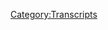 {{DEFAULTSORT:
    #_TRANSCRIPT_0765:Formulaic Objections Part 13
}}{{Transcript
    | title         = [[765: Formulaic Objections Part 13]]
    | caption       = [https://knowledgefight.libsyn.com/765-formulaic-objections-part-13 Listen to this episode on Libsyn]
    | episodeNumber = [[765: Formulaic Objections Part 13|765]]
    | length        = 02:02:04
}}

{{MessageBox
    | header     = Warning: Bot Generated Content
    | text       = This transcript was automatically generated by transcription software and likely contains many mistakes and misattributions. Please check the audio for definitive quotes, attribution, and context.
    | image      = N3yvass4myg91.webp
    | imagewidth = 50px
    | id         = warning
}}

{{TranscriptBlock
    | name      = Alex Jones
    | timestamp = 00:00:04.000
    | text      = Red Alert. Red alert. Red alert. Red Alert acknowledged five days. Damn, Jordan, I'm sweating. Knowledge party.com It's time to pray. And I have great respect for knowledge. Knowledge. I'm sick of them posing as if they're the good guys Shang V or the bad guy knowledge. Dan and Jordan knowledge fight need money
}}

{{TranscriptBlock
    | name      = Alex Jones
    | timestamp = 00:00:39.000
    | text      = Andy and Sandy are stopping Andy and Pam handy in Kansas.
}}

{{TranscriptBlock
    | name      = Alex Jones
    | timestamp = 00:00:47.000
    | text      = Andy in Kansas, you're on the airplanes rolling.
}}

{{TranscriptBlock
    | name      = Unknown Speaker
    | timestamp = 00:00:48.000
    | text      = This huge fan I love your word.
}}

{{TranscriptBlock
    | name      = Alex Jones
    | timestamp = 00:00:53.000
    | text      = Knowledge by now knowledge fight.com
}}

{{TranscriptBlock
    | name      = Dan
    | timestamp = 00:00:59.000
    | text      = Hey, everybody, welcome back to knowledge, right. I'm Dan. I'm Jordan. We're dudes like to sit around worship at the altar of saline and talk a little bit about Alex Jones.
}}

{{TranscriptBlock
    | name      = Jordan
    | timestamp = 00:01:07.000
    | text      = Oh, indeed. We are Dan, Georgia Damn. Quick question for you. What's up? What's your blind spot today
}}

{{TranscriptBlock
    | name      = Dan
    | timestamp = 00:01:12.000
    | text      = by my bright spot Jordan is sort of I mean, look, some of her bright spots are a little bit trivial and shooter some are just like an album we enjoy are
}}

{{TranscriptBlock
    | name      = Jordan
    | timestamp = 00:01:22.000
    | text      = bright spots need to be sometimes trivial yet enjoy the trivial in order to enjoy the rest of life. Right?
}}

{{TranscriptBlock
    | name      = Dan
    | timestamp = 00:01:28.000
    | text      = Yeah. And today, I had a good ice cream flavor. So this is some serious stuff, great. I've long struggled with sleep and such, but it's been going a lot better. Over the past week, I've been managing to keep a better like sleep schedule. And like I'm not, I don't want to get ahead of myself, of course, because these things happen sometimes getting a good rhythm and they get then it gets thrown off. But I mean, sleep has been one of the things that has plagued me the most in terms of like, the path of my life. Oh, I don't like laying in bed for hours not being able to fall asleep. And, and such. And it's, it's been it's been great. And this is this is partially This is my brightspot and that's partially a bit of a announcement. And that is that this episode is going to become you will never sleep again. Oh, no, this episode is gonna be coming out a little bit early. Okay, and the reason for that is I'm going to I have to test advanced publishing, okay, like with a schedule. Yeah, I gotcha. I haven't done that for a really long time. But when I tried to do it like years and years ago, it didn't work. Right. Right. And so I'm gonna set up this episode to post at a decent hour so I can in the future schedule posts ahead of time that's that's you're hearing this at like nine central that might be why I'm proud of you. I look forward to hopefully being able to keep this up because it's it feels so much better.
}}

{{TranscriptBlock
    | name      = Jordan
    | timestamp = 00:02:55.000
    | text      = Honestly, that's a brighter spot for me than it is for you. That's been a chief source of concern for me for goddamn years now. You know, and it's I'm trapped in this helpless but I can't sleep for you dad. No. dry
}}

{{TranscriptBlock
    | name      = Dan
    | timestamp = 00:03:09.000
    | text      = guitar if only and then you know slide.
}}

{{TranscriptBlock
    | name      = Jordan
    | timestamp = 00:03:13.000
    | text      = Man those were good days by the way.
}}

{{TranscriptBlock
    | name      = Dan
    | timestamp = 00:03:15.000
    | text      = Yeah. Bright Spot not bright spot. I know that we've discussed this a little bit worried about Uncle howdy. Just an update on that. Okay. Still worried about worried about all right. Anyway.
}}

{{TranscriptBlock
    | name      = Jordan
    | timestamp = 00:03:29.000
    | text      = Any any greater concern? Or is it
}}

{{TranscriptBlock
    | name      = Dan
    | timestamp = 00:03:31.000
    | text      = just reporting that I'm still worried
}}

{{TranscriptBlock
    | name      = Jordan
    | timestamp = 00:03:35.000
    | text      = about my bright spot is today it's that time of year. Today is the start of awesome Games Done Quick. The marathon that last four?
}}

{{TranscriptBlock
    | name      = Dan
    | timestamp = 00:03:44.000
    | text      = Feels like what's always happening? There's the summer one. Yeah, it
}}

{{TranscriptBlock
    | name      = Jordan
    | timestamp = 00:03:47.000
    | text      = happens twice a year. So you know, every six months like a solstice, you kind of feel you're like, Oh, is it a solstice again? I'll be I thought it was just yesterday. Yeah. But, ya know, great times. It's gonna be fun. They're gonna raise a lot of money for a game. Yeah. You know, whatever good
}}

{{TranscriptBlock
    | name      = Dan
    | timestamp = 00:04:02.000
    | text      = causes. Yeah, totally. And people will play games really fast. Totally get through stuff. And what have you.
}}

{{TranscriptBlock
    | name      = Jordan
    | timestamp = 00:04:08.000
    | text      = The story though, is that the founder is taken. He's done after this year, right? And they started the whole thing, whoever
}}

{{TranscriptBlock
    | name      = Dan
    | timestamp = 00:04:15.000
    | text      = can play the awesomest game with this new add
}}

{{TranscriptBlock
    | name      = Jordan
    | timestamp = 00:04:19.000
    | text      = game. It's also a competition. Now he started in his mom's basement 13 years ago. And 13 years later, it's $40 million plus in donation. How cool is that? That is really cool. Amazing. True achievement for that person. I'm amazed at them.
}}

{{TranscriptBlock
    | name      = Dan
    | timestamp = 00:04:39.000
    | text      = Yeah, congrats. Yep. So Jordan today we have an episode to go over and listen to the situation that we find ourselves in. Okay. We need to know the predictions for 2020
}}

{{TranscriptBlock
    | name      = Jordan
    | timestamp = 00:04:49.000
    | text      = January 8,
}}

{{TranscriptBlock
    | name      = Dan
    | timestamp = 00:04:50.000
    | text      = we need to know what is going on. Yeah. Because what's gonna happen on January 15? January 16 17th 18th. Oh, no. How are we going to live our lives? If we don't know what's coming paralyzed with fear of the future? I can't leave the house now granddad didn't leave the house to begin. Wow, that's fair. Because I don't know the prediction. So reasons can change the facts of the same. Yes. So I regret to inform you that Alex has still been out of studio. He was gone all of the week. And then Saturday rolled around, maybe he'll come in and do a Saturday show. As of the time that we're recording this, which is on Sunday. He has not he has not done a Saturday show. So I'm guessing he's not going to doubtful Sunday's show is still yet to be broadcast from his his studio. So we don't know if he's gonna be back on Sunday course, we're left in a lurch. The time is where it is. That's a big reason why we had to fill in and do an episode which was fantastic. People enjoyable, people really enjoyed it. Yeah. And now we're here again. And what are we going to do?
}}

{{TranscriptBlock
    | name      = Jordan
    | timestamp = 00:05:54.000
    | text      = I don't know. Is it going to be better today?
}}

{{TranscriptBlock
    | name      = Dan
    | timestamp = 00:05:56.000
    | text      = No, we are not going to talk about Alex actually. And that is because we have a deposition of another deposition. God damn. And this is exciting, because this is a behind the scenes guy. Okay, and we'll get down to business on this and I'll explain what's going on. But first, let's say hello to some new Whoa, that's a great idea. So first anti racist tubist. Tuba ist. How would you spell? How would you say that?
}}

{{TranscriptBlock
    | name      = Jordan
    | timestamp = 00:06:20.000
    | text      = I'm gonna go to bass who best Yeah,
}}

{{TranscriptBlock
    | name      = Dan
    | timestamp = 00:06:22.000
    | text      = Tuba est tuba is just to be available to play psycho Pomp and Circumstance at your next graduation. Thank you so much for now, Paul Zwaan. I'm a policy. Thank you very much. Next, I made my girlfriend listen to knowledge, right. And now every argument is a false flag. Thank you so much. You're now policy walk. I'm a policy wonk.
}}

{{TranscriptBlock
    | name      = Jordan
    | timestamp = 00:06:40.000
    | text      = Thank you very much.
}}

{{TranscriptBlock
    | name      = Dan
    | timestamp = 00:06:41.000
    | text      = Next, I'm fast at six exclamation point. Thank you so much. You are now policy walk. I'm a policy. Thank you very much. Thank you. Next policy, Joseph wachsen. Thank you so much. You're now a policy wonk. I'm a policy wonk. Thank you very much. And Alex the Space Ace, thank you so much for now policy walk. I'm a policy wonk.
}}

{{TranscriptBlock
    | name      = Jordan
    | timestamp = 00:06:58.000
    | text      = Thank you very much.
}}

{{TranscriptBlock
    | name      = Dan
    | timestamp = 00:06:59.000
    | text      = We got three technocrats count of one three. So first, Merry Christmas to chance love. That's with an S chance. That is
}}

{{TranscriptBlock
    | name      = Jordan
    | timestamp = 00:07:10.000
    | text      = Schultz, Schultz Schultz. Love
}}

{{TranscriptBlock
    | name      = Dan
    | timestamp = 00:07:12.000
    | text      = Shazam. Oh,
}}

{{TranscriptBlock
    | name      = Jordan
    | timestamp = 00:07:13.000
    | text      = that's good stuff.
}}

{{TranscriptBlock
    | name      = Dan
    | timestamp = 00:07:16.000
    | text      = Noel. You're now taking credit. And Chris Labonte, purveyor of dark arts and listener have only the best podcasts. Thank you so much. You're now technocrat, and I became a technocrat even though Dan like Scott and Jordan sang the English version of The Girl from Ipanema, bossa nova rules. Thank you so much going out technocrat I'm a policy wonk
}}

{{TranscriptBlock
    | name      = Alex Jones
    | timestamp = 00:07:39.000
    | text      = telling you brilliant someone, someone sought him out and sent me a bucket of poop daddy sharp. Jar Jar Binks has a Caribbean black action. He's a loser, little little teddy baby. I don't want to hate black people. I renounce Jesus Christ. Yes. Thank you very much. So
}}

{{TranscriptBlock
    | name      = Dan
    | timestamp = 00:07:58.000
    | text      = Jordan, today, we have a deposition. That is from the Connecticut case. That that is where we are at and this this is a fella by the name of Tim fru. J.
}}

{{TranscriptBlock
    | name      = Jordan
    | timestamp = 00:08:12.000
    | text      = Oh, it's the fruit. J Yeah. I
}}

{{TranscriptBlock
    | name      = Dan
    | timestamp = 00:08:14.000
    | text      = don't know. If you know much about the man. What do you know about Tim?
}}

{{TranscriptBlock
    | name      = Jordan
    | timestamp = 00:08:18.000
    | text      = I mean, beyond the mentions of him in emails and such. And he's got something to do with a not marketing but the internet. Right.
}}

{{TranscriptBlock
    | name      = Dan
    | timestamp = 00:08:26.000
    | text      = He has like stuff to do with the online sales. Yeah, exactly. Yeah, it's what it is. And he's the Business Director, basically. Yes. large umbrella set of things that that he's responsible for having grown from the position of just being like, in charge of, like some warehouse stuff.
}}

{{TranscriptBlock
    | name      = Jordan
    | timestamp = 00:08:45.000
    | text      = Right, right.
}}

{{TranscriptBlock
    | name      = Dan
    | timestamp = 00:08:46.000
    | text      = He was the seventh employee that Alex hired
}}

{{TranscriptBlock
    | name      = Jordan
    | timestamp = 00:08:49.000
    | text      = ever he was he Michael J. Fox did from the mailroom to the top of the board. He's
}}

{{TranscriptBlock
    | name      = Dan
    | timestamp = 00:08:53.000
    | text      = been Yeah, he's been around pretty much forever, as he tells in his backstory for this. In this deposition, he was working at like a dry cleaner kind of business, or he was delivering things and like trying to sign up new clients for the service. And then from there transitioned into Alex mailroom stuff, as you put it, obviously not spent Yeah. And then just things kept going as it grew more responsibilities and added on until he was the head of business. Yeah.
}}

{{TranscriptBlock
    | name      = Jordan
    | timestamp = 00:09:25.000
    | text      = You know, I mean, if it weren't for them being part of Infowars there's a certain charm to their ragtag hiring process that I read. I don't disagree.
}}

{{TranscriptBlock
    | name      = Dan
    | timestamp = 00:09:36.000
    | text      = It's mostly context. Exactly. That's, yeah, this was not a contest, but maybe Alex had his drycleaning delivered. And that's
}}

{{TranscriptBlock
    | name      = Jordan
    | timestamp = 00:09:43.000
    | text      = kind of the other concern I have is he's like, Yo, boy, that was the fastest I've ever had that. directly delivered. You guys. Got it.
}}

{{TranscriptBlock
    | name      = Dan
    | timestamp = 00:09:51.000
    | text      = I need you in my warehouse.
}}

{{TranscriptBlock
    | name      = Jordan
    | timestamp = 00:09:53.000
    | text      = I'm starting a
}}

{{TranscriptBlock
    | name      = Dan
    | timestamp = 00:09:54.000
    | text      = project. I have long been interested in Tim for Jay because he's It's a name that rings out through like the entire time that I've done this podcast. He is someone that Alex references obliquely, his name shows up places right as like, oh, run it by Tim.
}}

{{TranscriptBlock
    | name      = Jordan
    | timestamp = 00:10:12.000
    | text      = He's the money man.
}}

{{TranscriptBlock
    | name      = Dan
    | timestamp = 00:10:13.000
    | text      = I don't I wouldn't put it that well, basically I haven't heard this. I don't know he's the money, man. But he's he's somebody who has a lot of admin kind of various places. Gotcha. Gotcha. And I realized when I sat down to look at this deposition that I had never seen Tim for a holy cow. Yeah. Wow. And he is a charming looking 42 year old. I don't want to you know, I'm not saying this in any kind of pejorative way, but he's a thick boy. Sure. Sure. Is a thick King. Okay. Yeah. I've heard Carl. Say it before.
}}

{{TranscriptBlock
    | name      = Jordan
    | timestamp = 00:10:51.000
    | text      = Okay. All right. I'm fine with it. I've
}}

{{TranscriptBlock
    | name      = Dan
    | timestamp = 00:10:55.000
    | text      = just that's the first time I've heard it. He's got a beard. And he just he strikes you as like a cool guy that your dad knows.
}}

{{TranscriptBlock
    | name      = Jordan
    | timestamp = 00:11:03.000
    | text      = He's young Santa Claus.
}}

{{TranscriptBlock
    | name      = Dan
    | timestamp = 00:11:07.000
    | text      = I'm looking at him right now. And yeah, maybe it's not a it's not a big beard though. No, no.
}}

{{TranscriptBlock
    | name      = Jordan
    | timestamp = 00:11:11.000
    | text      = 2030 years from now. That's a Santa Claus. But right now he's cool. Santa. You know,
}}

{{TranscriptBlock
    | name      = Dan
    | timestamp = 00:11:17.000
    | text      = I picture young Santa Claus with a giant beard. But it's like not brown. Yeah. Well, that's fair. Regardless of and I should also say that I was routinely called Young Santa Claus. Right. Right. Right. That was personal for you. Yeah, I understand. I think people were saying that pejoratively, though, that was not a situation where they just thought it was I wasn't I wasn't trying
}}

{{TranscriptBlock
    | name      = Jordan
    | timestamp = 00:11:38.000
    | text      = to be that.
}}

{{TranscriptBlock
    | name      = Dan
    | timestamp = 00:11:40.000
    | text      = But yeah, he strikes you as like a pretty generally decent fella. Interesting. And that is interesting. Yeah. It's very interesting, because you're not used to that. No. And I'll say, I think I had a fairly positive impression of him through this. And then by the end of this, I think he's maybe one of the worst people who works at it. Okay, good. I was gonna say, This is freaking me out. No, it's a very interesting path that it takes to get there. But yeah, so anyway, Tim PJ. Okay, he sat for a deposition in January 2022. Having previously sat for like a really brief one. And then he comes back and doing this remotely. And we're gonna start here with the first clip. There's obviously at the beginning, quite a bit of like, you know, introduction, what did you do to prepare for this, like
}}

{{TranscriptBlock
    | name      = Jordan
    | timestamp = 00:12:35.000
    | text      = lie detector questions, you know, like answer yes or no, just so we can calibrate the device getting that we'll get into into the rhythm
}}

{{TranscriptBlock
    | name      = Dan
    | timestamp = 00:12:41.000
    | text      = of questions. Sure. Sure, sure. And we get to jumping in here, while they're discussing the period of Info Wars growth, they're seeing quite a bit of growth. And in the context of that we learn Tim salary. Okay. And you were
}}

{{TranscriptBlock
    | name      = Chris Mattei
    | timestamp = 00:12:55.000
    | text      = you were aware of the increasing volume of sales leading up to the move to alginate. Right?
}}

{{TranscriptBlock
    | name      = Tim Fruge
    | timestamp = 00:13:04.000
    | text      = No, I would not I was never involved in the sales at that point.
}}

{{TranscriptBlock
    | name      = Chris Mattei
    | timestamp = 00:13:10.000
    | text      = That would have happened kind of in the 2011 2012 timeframe.
}}

{{TranscriptBlock
    | name      = Tim Fruge
    | timestamp = 00:13:17.000
    | text      = Somewhere in that timeframe Yes. As as we grew there was just need for people to step up and I was there and I was willing to learn and and step up and help where I was needed
}}

{{TranscriptBlock
    | name      = Chris Mattei
    | timestamp = 00:13:37.000
    | text      = you were needed around that time was to oversee the online store. And Mr. Jones's direction right?
}}

{{TranscriptBlock
    | name      = Tim Fruge
    | timestamp = 00:13:48.000
    | text      = Correct. As well as you know ordering office supplies and handling you know, your your AC guys your plumbing guys your construction guys. That was sort of my what I was doing at that time.
}}

{{TranscriptBlock
    | name      = Chris Mattei
    | timestamp = 00:14:06.000
    | text      = What was your salary you first came along as
}}

{{TranscriptBlock
    | name      = Tim Fruge
    | timestamp = 00:14:12.000
    | text      = best I can remember it was either 45 or 50,000 annually.
}}

{{TranscriptBlock
    | name      = Chris Mattei
    | timestamp = 00:14:20.000
    | text      = Was it when you resigned in September 2024. When you when you separate it from speech free speech systems in September 2012.
}}

{{TranscriptBlock
    | name      = Tim Fruge
    | timestamp = 00:14:29.000
    | text      = It was 200,000 a year.
}}

{{TranscriptBlock
    | name      = Jordan
    | timestamp = 00:14:32.000
    | text      = Yeah, damn.
}}

{{TranscriptBlock
    | name      = Tim Fruge
    | timestamp = 00:14:36.000
    | text      = 200,000 a year.
}}

{{TranscriptBlock
    | name      = Dan
    | timestamp = 00:14:39.000
    | text      = So we have the On Air personalities that seem like Owen Troyer. He makes 100,000 right about Daria makes about 100,000 a year and yeah to enforce a 200,000 I mean, hey, you know, you started 50 grand, you have more responsibilities that are added on that is kind of like a normal so sort of trajectory and path it's just it's got it's got quite high
}}

{{TranscriptBlock
    | name      = Jordan
    | timestamp = 00:15:03.000
    | text      = yeah i mean i Here's the problem I don't know capitalism anymore you know like for my for my decade in in because I was kind of in sales you know so I never got raises or anything it was either I did good or bad there's commission yeah there's that whole thing
}}

{{TranscriptBlock
    | name      = Dan
    | timestamp = 00:15:22.000
    | text      = I don't feel like that is that is absolutely not how exactly him describes his compensation
}}

{{TranscriptBlock
    | name      = Jordan
    | timestamp = 00:15:29.000
    | text      = he went to work every day and at the end of the year he either got a promotion or he didn't he did the corporate thing that people have talked about in my world that I've never experienced you know that even though
}}

{{TranscriptBlock
    | name      = Dan
    | timestamp = 00:15:38.000
    | text      = some of his responsibilities did veer into sales, right advertised right?
}}

{{TranscriptBlock
    | name      = Jordan
    | timestamp = 00:15:42.000
    | text      = Strange is that is that a lot? Is that a lot like to me it was like a lot to me it's a shit ton of money, but I don't know if it's still that in the real world anymore. To
}}

{{TranscriptBlock
    | name      = Dan
    | timestamp = 00:15:52.000
    | text      = me it is also and then if you look at it just on the scale of like, what we know of other Info Wars people what they're making, yeah, obviously, you pay people what like you think they deserve? I mean, I would think that that's kind of how payroll generally works. You attend according to this. Obviously, Tim Piaget his role is more important than Alex's second banana on air personality.
}}

{{TranscriptBlock
    | name      = Jordan
    | timestamp = 00:16:18.000
    | text      = It kind of makes me feel like he is the money man though insofar as like, yeah, he's more important than Oh, and you can replace Oh, and well, but you got to keep the money flowing. Like it or not, you know,
}}

{{TranscriptBlock
    | name      = Dan
    | timestamp = 00:16:27.000
    | text      = the only problem I guess I have is I'm not sure exactly what's meant by money, man. You know, like, I feel like money man is the guy who injects money. The million dollar man. You know,
}}

{{TranscriptBlock
    | name      = Jordan
    | timestamp = 00:16:38.000
    | text      = I'm talking more about the guy who's who's in control who's who's at the at the like, Loggerhead of the flow of money. Right, right. Right there. And all the money flow comes towards him, and then he kind of directs it elsewhere. Yeah,
}}

{{TranscriptBlock
    | name      = Dan
    | timestamp = 00:16:52.000
    | text      = I do. I do think that's probably fairly accurate. Yeah, you pay that guy plenty. Yeah, that guy knows a lot
}}

{{TranscriptBlock
    | name      = Jordan
    | timestamp = 00:16:57.000
    | text      = too.
}}

{{TranscriptBlock
    | name      = Dan
    | timestamp = 00:16:58.000
    | text      = And Owens not that great. No, no, it can replace it with another contest tomorrow, where as this fella he's grown with the company to tons of Yeah, I really, man, I'm conflicted about this guy. Anyway, he left Infowars in September 2020. And then was gone for about a year short and came back. And he came back, he came back. Well, I mean, 200k, you can't really earn quite as much everywhere else, as far as I've been might have been doing fine. We'll find out where he landed in a minute. But he's returned makes some sense to me, actually. Because he could look at it suspiciously. And I'm like, you're in the middle of this litigation and get this guy back in the fold or whatever. But he, as he describes it, him and his wife are both from Texas. And they had moved to Utah for another job. And they visited Texas, and they saw their family and they realize I miss my family. Totally. I want to come back. So Alex offered him his job back. And you know, he came back. That's makes total sense. Makes total sense. That's great. That doesn't feel suspicious to me at all. But it is weird. Wow. I
}}

{{TranscriptBlock
    | name      = Jordan
    | timestamp = 00:18:08.000
    | text      = mean, it's the loyalty that I wouldn't expect from any company I've ever worked at, you know, if I left for a year, they'd probably be like, sorry, you shouldn't have fucking left asshole. You know, that's true,
}}

{{TranscriptBlock
    | name      = Dan
    | timestamp = 00:18:17.000
    | text      = true, but then you got to consider how things ended. And we get into that in this next clip,
}}

{{TranscriptBlock
    | name      = Chris Mattei
    | timestamp = 00:18:23.000
    | text      = the circumstances, leading free speech systems in September 2020.
}}

{{TranscriptBlock
    | name      = Tim Fruge
    | timestamp = 00:18:31.000
    | text      = I was stressed to the max. I have some health conditions. And the stress was getting to me and everything kind of came to a head when me and Alex got into an argument and I grabbed my bag told him to go off and walked out. And that was the end of it.
}}

{{TranscriptBlock
    | name      = Tim Fruge
    | timestamp = 00:19:02.000
    | text      = Him being Alex Jones, he was just complaining about everything I was trying to help. He was complaining about something else. I don't remember too much of the details, but it was it was Alex being Alex as far as just I can't say the word because I don't want to swear but he was just being a jerk.
}}

{{TranscriptBlock
    | name      = Dan
    | timestamp = 00:19:33.000
    | text      = So Alex is being an asshole being a real piece of shit. I get the sense from listening to this and watching this that maybe Tim doesn't like Alex that much.
}}

{{TranscriptBlock
    | name      = Jordan
    | timestamp = 00:19:43.000
    | text      = I mean, you know that's that's the problem with your foreshadowing on him being the worst person maybe potential is up there. You know, that kind of thing for a very interesting reason. Well see, here's what I'm getting. Here's why my first hackles are being raised. This seems like a person who has capable of agency and thought, and that makes him terrifying to me, because that's part of chooses to go be the worst person you know, like, and he's a bit of a straight shooter.
}}

{{TranscriptBlock
    | name      = Dan
    | timestamp = 00:20:11.000
    | text      = Willing to say like Alex is a fucking asshole. You got to fight. That's why I quit. That's concerning. Yeah. Why did you quit? Alex was being Alex, why do you
}}

{{TranscriptBlock
    | name      = Jordan
    | timestamp = 00:20:19.000
    | text      = think the Alex, why do you talk? Why do you quit? You? Yeah,
}}

{{TranscriptBlock
    | name      = Dan
    | timestamp = 00:20:25.000
    | text      = of course I would quit very understandable. And because this is, you know fairly early in the deposition, it starts to give you a good impression of him. Because you're like, Yeah, that makes total sense. I know, you put up with it for a long time, you probably making way more money than you would have been, in some other career make sense? And then finally had enough of this asshole. And he left?
}}

{{TranscriptBlock
    | name      = Jordan
    | timestamp = 00:20:45.000
    | text      = Sure. I mean, the problem, though, is the more agency you have, the more responsibility you have for your actions. You know, that's, that's the way it's always kind of the math is worked out in my head. I think Alex is a piece of shit. But I also don't think Alex really can control his behavior at this point, you know, like, that
}}

{{TranscriptBlock
    | name      = Dan
    | timestamp = 00:21:05.000
    | text      = says that he's the slave of many decisions that he made years and years ago, actually, yeah, pressures that he has put upon himself. Right. But he still has complete agency. I disagree with you on that. But I mean, but there are influences that are pushing him totally, in various directions, totally. But I do agree with you that Tim has more awareness and more sort of clarity of decision making than a lot of the other people that we've seen deposed, or just generally in the Infowars sphere. Yeah. And he doesn't seem as desperate either, that as some of these other dorks, right. So yeah, he quit because Alex treated him poorly. That's, it turns out, you quit quit
}}

{{TranscriptBlock
    | name      = Chris Mattei
    | timestamp = 00:21:57.000
    | text      = indicated that you were under a lot of stress. And that stress had to do with your responsibilities, or the way in which Mr. Jones was supervising you, or some combination all
}}

{{TranscriptBlock
    | name      = Tim Fruge
    | timestamp = 00:22:11.000
    | text      = the way. All the issues that at that place, there are forest fires every day. And at that moment, the reason I walked out, it was the way Alex Jones was treating me. So that's
}}

{{TranscriptBlock
    | name      = Dan
    | timestamp = 00:22:26.000
    | text      = interesting in that, like, he seems like if there's forest fires every day, then a high pressure work environment. Yeah, isn't necessarily something that's going to be like why you quit, right? So something you're used to that's how things work around here. Right? Just Alex being a dick.
}}

{{TranscriptBlock
    | name      = Jordan
    | timestamp = 00:22:41.000
    | text      = It's Alex being an asshole. Yep. Which, but that's another thing about the choices there is that if he is saying that that is happening, and that's why he quit, and also saying there's forest fires every day. What that means is that he's watched Alex be an asshole to countless people, and watch them run out. And this is when Alex started being a real piece of shit to him personally, you know what I mean?
}}

{{TranscriptBlock
    | name      = Dan
    | timestamp = 00:23:06.000
    | text      = Yeah, well, that could be I have some slight theories that are maybe impossible to prove. But they're reason by this next clip.
}}

{{TranscriptBlock
    | name      = Chris Mattei
    | timestamp = 00:23:16.000
    | text      = Left in September 2020. You moved to Utah? Is that right? That is correct. And did you find work in Utah? Yes. Were we working?
}}

{{TranscriptBlock
    | name      = Tim Fruge
    | timestamp = 00:23:26.000
    | text      = Ready Alliance group? What's that? And is actually a
}}

{{TranscriptBlock
    | name      = Jordan
    | timestamp = 00:23:31.000
    | text      = dry cleaner?
}}

{{TranscriptBlock
    | name      = Tim Fruge
    | timestamp = 00:23:33.000
    | text      = The the storable food company that now now slide out Oh, is the storable food that he sold?
}}

{{TranscriptBlock
    | name      = Chris Mattei
    | timestamp = 00:23:42.000
    | text      = Analysis suppliers. Yes. Even a relationship with them as a result of your work for free speech systems. Correct.
}}

{{TranscriptBlock
    | name      = Dan
    | timestamp = 00:23:56.000
    | text      = So there's a part of this that is, you know, kind of understandable. You're the guy who's working in these business relationships, or you would know these people and you could go like, Hey, you got to place totally, that makes some sense. But then you also have to consider that this is September 2020. This is during the you know, sort of middle beginning of the COVID time. Yeah. This is when Alex is pushing the other storable food super hard to the point where they are needing to expand. They are setting up new warehouses. They are a company that is in severe growth. I would not be too surprised if there was an understanding or something where it's like you go work, go work for them for a bit. Yeah, or something. I can't prove that just a total theory. But Alex maintained a very, very close relationship with the storable food people that continued through this time there was I don't even remember when it was there. was like a time that he went to Utah himself. Yeah, for the storable food did visiting that. Yep. It seems like this is all way too closely connected for it to just be like, I quit Infowars and I got a job at the their main one of their main sponsors. Yeah,
}}

{{TranscriptBlock
    | name      = Jordan
    | timestamp = 00:25:15.000
    | text      = I will say this about that, though, is that, to me, that makes a lot of sense, just from a, like no, no malicious behavior kind of situation, just because if you're making 200k a year, and you want to leave that job, there aren't many jobs where you could step into a similar kind of salary point, without having an intense personal relationship with the people already there. It's true. So you know, maybe if he's not gonna go start at McDonald's or some shit, you know, he gets over there. Maybe he doesn't make as much money. But he's got a position over there. He's not starting over.
}}

{{TranscriptBlock
    | name      = Dan
    | timestamp = 00:25:52.000
    | text      = There's a benign explanation for totally. And I understand that. And I think that there's a very decent chance that that is what is at play. I also have some misgivings about how Alex would take that. Yeah, totally. i If he leaves on bad terms, with Infowars out of it, I find it kind of hard to believe that Alex would be okay with him taking a role that earns somewhere in the ballpark of $200,000. Right. And he's one of his main sponsors, right. I find that difficult, but it is possible. I don't know. It's just weird with
}}

{{TranscriptBlock
    | name      = Jordan
    | timestamp = 00:26:27.000
    | text      = with people such as they who have established a track record of malicious behavior ejaculations that do not require it or even ask it. Yeah, you know,
}}

{{TranscriptBlock
    | name      = Dan
    | timestamp = 00:26:37.000
    | text      = I didn't you know, this is definitely a situation where it's like, hey, it's possible to read too much into this. Yeah, I acknowledge that. Totally. It's just weird.
}}

{{TranscriptBlock
    | name      = Jordan
    | timestamp = 00:26:46.000
    | text      = Yeah. But I mean, you know, that I bet ordering dinner, there's something shady going on with these assholes. You know, you can't tell you don't even know why. Yep. Yep, there's the pipe. They're the type of people who drink half a drink, and then send it back and say, That's not what I ordered.
}}

{{TranscriptBlock
    | name      = Dan
    | timestamp = 00:27:02.000
    | text      = I only know Aleksa made his kid a rope swing under a tree branch.
}}

{{TranscriptBlock
    | name      = Jordan
    | timestamp = 00:27:06.000
    | text      = Oh, shady, shady shit right there.
}}

{{TranscriptBlock
    | name      = Dan
    | timestamp = 00:27:09.000
    | text      = So they discuss the revenue streams that come into and for us, obviously, back in the day, it was, you know, the supplements weren't there. So you had things like advertising,
}}

{{TranscriptBlock
    | name      = Jordan
    | timestamp = 00:27:21.000
    | text      = gold sales, the kickbacks of all the filters, the whole thing? Yeah.
}}

{{TranscriptBlock
    | name      = Dan
    | timestamp = 00:27:27.000
    | text      = You had a lot of that. Yeah. But then there was another thing.
}}

{{TranscriptBlock
    | name      = Chris Mattei
    | timestamp = 00:27:31.000
    | text      = And Mr. Jones continued to sell advertising. Correct.
}}

{{TranscriptBlock
    | name      = Tim Fruge
    | timestamp = 00:27:36.000
    | text      = So what I believe yes, at that time, he was still selling advertising.
}}

{{TranscriptBlock
    | name      = Chris Mattei
    | timestamp = 00:27:39.000
    | text      = Right. We talked about that. I'm basically talking about the period between 2007 and 2000.
}}

{{TranscriptBlock
    | name      = Tim Fruge
    | timestamp = 00:27:47.000
    | text      = Right. So there were times where no, there were no, like, advertising sponsors of anything. At certain time periods. I couldn't tell you which ones throughout that that timeframe. There was no sponsor for advertisers.
}}

{{TranscriptBlock
    | name      = Chris Mattei
    | timestamp = 00:28:07.000
    | text      = And that's in part because Mr. Jones would advertise his own products rather than third party products on his program. Correct? Correct. And in addition to advertising products, he would also charge individuals who want to appear on his show, and wanted to highlight their own products. Correct? Correct.
}}

{{TranscriptBlock
    | name      = Dan
    | timestamp = 00:28:35.000
    | text      = This is the first time that there has been concrete recognition of pay to play. Yeah, we've been talking about that. For years. It's been suggested by a number of folks. It's something that's been discussed on message boards, and people have theorized about it. Yep. anonymous comments. But yeah, this is this is the first time that I can say that there is like, actually definitive Yep, this is something that Alex offered, you can pay to get him to promote your stuff, and pretend that it is just a regular interview. Got it. And that's pretty shady. That's shady shit. We're gonna get more into this later in the deposition. So put a pin in that, but that was a really big moment. Yeah. In terms of my understand, operates, there's
}}

{{TranscriptBlock
    | name      = Jordan
    | timestamp = 00:29:24.000
    | text      = so many times where it's like, there's no way that this is not pay to play, but to have them concretely say it. That's that's comforting.
}}

{{TranscriptBlock
    | name      = Dan
    | timestamp = 00:29:33.000
    | text      = Yeah. And you'll be surprised to learn what the rates were. Oh, no, but not high enough or too high is the question I have, we'll get to it. Okay. So in terms of the products that they ended up selling, you know, like the supplements or what have you. Alex likes to pretend that they have like Info Wars labs, and you're like, Yes, that's right. are developing all these broad Yeah, of course, because it gives like more intimate a connection with the product itself. Yeah. It feels like it's something that's more direct personal. Yeah. But unfortunately, that's all a lie, of course.
}}

{{TranscriptBlock
    | name      = Chris Mattei
    | timestamp = 00:30:05.000
    | text      = And Mr. Jones selected the products that he intended to sell online, correct. Correct. And were you was it your understanding that Mr. Jones was personally involved in negotiating the purchase of those products from other third party suppliers?
}}

{{TranscriptBlock
    | name      = Tim Fruge
    | timestamp = 00:30:24.000
    | text      = I guess so. I'm not sure. I know, I was not involved in that.
}}

{{TranscriptBlock
    | name      = Chris Mattei
    | timestamp = 00:30:30.000
    | text      = Entity Gucci already was involved in
}}

{{TranscriptBlock
    | name      = Tim Fruge
    | timestamp = 00:30:33.000
    | text      = that, possibly Yes.
}}

{{TranscriptBlock
    | name      = Chris Mattei
    | timestamp = 00:30:38.000
    | text      = Not aware of free speech systems ever investing any money in research and development of the supplements that it sold, correct?
}}

{{TranscriptBlock
    | name      = Tim Fruge
    | timestamp = 00:30:47.000
    | text      = I'm not aware of any of them. Why would they?
}}

{{TranscriptBlock
    | name      = Chris Mattei
    | timestamp = 00:30:54.000
    | text      = It's been your understanding as the director of business operations, that Mr. Jones in free speech systems purchases, dietary supplements, from third party suppliers, and then brands them as a Alex Jones product, correct.
}}

{{TranscriptBlock
    | name      = Tim Fruge
    | timestamp = 00:31:14.000
    | text      = That's my understanding.
}}

{{TranscriptBlock
    | name      = Dan
    | timestamp = 00:31:15.000
    | text      = Yeah. Yeah. Obviously, that's what they did. They just put a different label.
}}

{{TranscriptBlock
    | name      = Jordan
    | timestamp = 00:31:19.000
    | text      = Why in God's name, would they also be Listen, we put our labels on everything that and we sell it, but also, why not? Sometimes we just do r&d? No, fuck off. You're not a supplement company.
}}

{{TranscriptBlock
    | name      = Dan
    | timestamp = 00:31:29.000
    | text      = You take, take cheap shit. Add a mystique to it. Yeah. And pretend that it's magical in some way, and then put another fun label on it and boom, totally mark it up.
}}

{{TranscriptBlock
    | name      = Jordan
    | timestamp = 00:31:40.000
    | text      = The markup is Alex holding a picture of it. That's it. That's the
}}

{{TranscriptBlock
    | name      = Dan
    | timestamp = 00:31:43.000
    | text      = whole band saying something like Chaga mushroom totally, really salacious leaves
}}

{{TranscriptBlock
    | name      = Jordan
    | timestamp = 00:31:49.000
    | text      = force adding force to all of it. That's all you need.
}}

{{TranscriptBlock
    | name      = Dan
    | timestamp = 00:31:53.000
    | text      = Or super blank. Super
}}

{{TranscriptBlock
    | name      = Jordan
    | timestamp = 00:31:55.000
    | text      = blank. Yeah.
}}

{{TranscriptBlock
    | name      = Dan
    | timestamp = 00:31:57.000
    | text      = So one of the other things that Alex likes to pretend is that he's doesn't he's not that connected to like how the how his show is moving product. He's
}}

{{TranscriptBlock
    | name      = Jordan
    | timestamp = 00:32:06.000
    | text      = just talent. Yeah, just talent. It's just, you know, it's just all he is, is on it.
}}

{{TranscriptBlock
    | name      = Dan
    | timestamp = 00:32:10.000
    | text      = And look, obviously, he's got to be concerned with some of the business side of things. But business, but he is not like doing things in order to like, push. That's not his expertise. Not on I know,
}}

{{TranscriptBlock
    | name      = Chris Mattei
    | timestamp = 00:32:24.000
    | text      = as the Mr. Jones's online store expanded, more and more of your time is spent, essentially managing the the principal revenue generating aspect of Mr. Jones's business, which is the online store, right? Correct. But Mr. Jones was also involved in that operation on a daily basis. Correct. Correct. And you were in touch with him on a daily basis about the stores performance? Correct? Correct. In fact, he would call you pretty much every day after his program to discuss the stores performance during the show, right? Yes. Because Mr. Jones, during every show, would pitch his products and encourage his audience to buy, correct. Yes. And so he would check with you on the effectiveness of his pitch to his audience. Effectiveness measured by the amount of sales that were transacted during the
}}

{{TranscriptBlock
    | name      = Tim Fruge
    | timestamp = 00:33:35.000
    | text      = show, right? That's correct.
}}

{{TranscriptBlock
    | name      = Dan
    | timestamp = 00:33:37.000
    | text      = Whoo. Shady, cynical. Alex gets out there start screaming about God and all this stuff and then gets off air. It's like Hey, Tim, how to do today.
}}

{{TranscriptBlock
    | name      = Jordan
    | timestamp = 00:33:50.000
    | text      = Yeah, excuse me, Pharisees. Let's change some money in the church real quick. Come on now.
}}

{{TranscriptBlock
    | name      = Dan
    | timestamp = 00:33:55.000
    | text      = It is a bleak portrait. Yeah. decks of sucks what I mean about
}}

{{TranscriptBlock
    | name      = Jordan
    | timestamp = 00:34:02.000
    | text      = that sucks like it like I if we had a TV show or something like that. That would be the part that sucks the most is like having to give a shit about what the sales were on your thing. Like all I've ever wanted to do was do the show part. Yeah.
}}

{{TranscriptBlock
    | name      = Dan
    | timestamp = 00:34:16.000
    | text      = It seems. It seems like that is part that Alex enjoys though. Maybe? Yeah, right. He's all about them. But he's, he's all about the bucks. Yeah. You know, one of the things that you get looking at this too, is that it's kind of a bummer to recognize that Infowars is like a business business. Yeah, you know, yeah, there is that mystique that Alex has about himself where it doesn't fly by the seat of our pants. Yeah, exactly. It's calling his business guy every day being like, Hey, did my ads work today? Totally. Who did it work? That sucks. Did I scare the people enough to buy my stuff sucks.
}}

{{TranscriptBlock
    | name      = Jordan
    | timestamp = 00:34:55.000
    | text      = That's such a bummer. Yeah, yeah. I'm so glad we don't sell shit where So,
}}

{{TranscriptBlock
    | name      = Dan
    | timestamp = 00:35:01.000
    | text      = so David Jones, Alex's dad in his deposition mentioned how whenever they see big spikes in traffic, they try to replicate that well as you would. And so this is brought up and we'll see if Tim is in on this, this sort of game.
}}

{{TranscriptBlock
    | name      = Chris Mattei
    | timestamp = 00:35:18.000
    | text      = I'll represent to you that Mr. Jones testified, David Jones testified in substance that if there was a day or time when
}}

{{TranscriptBlock
    | name      = Chris Mattei
    | timestamp = 00:35:34.000
    | text      = there was a spike in activity that folks would try to determine what might have caused that and then replicated. He's familiar with that concept.
}}

{{TranscriptBlock
    | name      = Tim Fruge
    | timestamp = 00:35:48.000
    | text      = No, I don't recall, I never read or watch David Jones's thing. But that makes sense and business if something is working to keep doing it.
}}

{{TranscriptBlock
    | name      = Chris Mattei
    | timestamp = 00:36:01.000
    | text      = And yeah, man, it's something that Mr. Johnson decided to do. When it came to, you know, maximizing his own profitability, correct? Objection.
}}

{{TranscriptBlock
    | name      = Tim Fruge
    | timestamp = 00:36:11.000
    | text      = I don't know what he's thinking. But, you know, like I said, I would provide him the information. What he does on a show is his thing. I never talked to him about what he does on the show, or anything. But if he requested the information, I would give it to him. And he did what he what he does.
}}

{{TranscriptBlock
    | name      = Chris Mattei
    | timestamp = 00:36:33.000
    | text      = But you yourself, were personally Strike that. You are responsible, just as Mr. Jones was perhaps less so but responsible for maximizing the store's performance, right?
}}

{{TranscriptBlock
    | name      = Tim Fruge
    | timestamp = 00:36:54.000
    | text      = I mean, to what I could do on my side, yes.
}}

{{TranscriptBlock
    | name      = Chris Mattei
    | timestamp = 00:36:59.000
    | text      = And one of the things that you could do was when there was a spike in, in revenue, on a particular day, was trying to assess what may have caused it so that you could replicate it right? Objection.
}}

{{TranscriptBlock
    | name      = Tim Fruge
    | timestamp = 00:37:17.000
    | text      = No, I never. If there was a spike in sales during his show. I would tell him, whatever you did worked because the cells increased, but I never, I never looked at a show. I mean, I can't listen to his show. It's too much for me. It's very distracting while I was working. I never I have no idea what he was doing on a show.
}}

{{TranscriptBlock
    | name      = Chris Mattei
    | timestamp = 00:37:48.000
    | text      = But you would say to him, Look, whatever you did, it worked.
}}

{{TranscriptBlock
    | name      = Dan
    | timestamp = 00:37:53.000
    | text      = That was correct. Yeah. Alex's show is too much for him.
}}

{{TranscriptBlock
    | name      = Jordan
    | timestamp = 00:37:56.000
    | text      = That is some psychopath shit, right. They really that is some really terrifying like, oh, yeah, no, I get that he slaughters young boys but I don't just because I don't watch it just because I work there doesn't mean that I care. I'm
}}

{{TranscriptBlock
    | name      = Dan
    | timestamp = 00:38:08.000
    | text      = all I'm concerned with is selling ads for the slaughter. Yeah, exactly.
}}

{{TranscriptBlock
    | name      = Jordan
    | timestamp = 00:38:12.000
    | text      = I all I do is I sell ads that say if you want to be a part of the slaughter, then join the slaughter. That's all I do. I'm a good guy. I'm a good guy. I put my dad put my head down, put my hard hat on and then I go home after work is over.
}}

{{TranscriptBlock
    | name      = Dan
    | timestamp = 00:38:26.000
    | text      = Obviously not necessarily as extreme as slaughter is a it's not your enough off honestly, it really is just the head in the sand kind of thing. And that to me is bleak. There is a real cynical approach to ethics.
}}

{{TranscriptBlock
    | name      = Jordan
    | timestamp = 00:38:42.000
    | text      = That's the type of shit that I got from the second clip of it's like, this dude knows what he's doing and is choosing like, fuck it. I don't care. Yeah, you know, and
}}

{{TranscriptBlock
    | name      = Dan
    | timestamp = 00:38:51.000
    | text      = consider he's been around for a decade.
}}

{{TranscriptBlock
    | name      = Jordan
    | timestamp = 00:38:55.000
    | text      = I've so long he's
}}

{{TranscriptBlock
    | name      = Dan
    | timestamp = 00:38:58.000
    | text      = ever brought on and he was there for a decade. Wow, Alex just did all this shit that has like, I don't fucking want to watch this nonsense every day. I choose to go to work. Yep. Alex is out there helping stormed the Capitol. Totally. Totally.
}}

{{TranscriptBlock
    | name      = Jordan
    | timestamp = 00:39:14.000
    | text      = Well, hey, listen, I'm just telling you my ads just gonna go to work that day. Oh, look, Alex. Alex is in the Capitol building. That's interesting. So it seems like we've got a spike in sales while Alex is in the fucking Capitol building. Hey,
}}

{{TranscriptBlock
    | name      = Dan
    | timestamp = 00:39:27.000
    | text      = Alex's lawyer in court is saying that Sandy Hook families are exaggerating their grief to sell some sports. fucking insane. Yeah. And we'll get more into this a little bit later to put a pin in that
}}

{{TranscriptBlock
    | name      = Jordan
    | timestamp = 00:39:41.000
    | text      = you know what's what's crazy about it to me is like, they they really do evaluate Alex's show, like any ad campaign would be evaluated. You know, like, Oh, if we hired Jon Hamm for this car commercial. Does Jon Hamm sell more cars than if we hired Sam Jackson? You know like that. kind of thing. Only it's Alex's entire show. The show itself is the ad for the ship
}}

{{TranscriptBlock
    | name      = Dan
    | timestamp = 00:40:07.000
    | text      = right now. And I mean, like, as this goes on, they can talk about being able to have like hour by hour breakdowns of like when more traffic to the store. There's so much more awareness of like what they're doing from a business standpoint than you'd ever get from any interview or deposition with Alex or corporate representative.
}}

{{TranscriptBlock
    | name      = Jordan
    | timestamp = 00:40:27.000
    | text      = We never use Google Analytics. I
}}

{{TranscriptBlock
    | name      = Unknown Speaker
    | timestamp = 00:40:28.000
    | text      = mean, that's a you know, it's
}}

{{TranscriptBlock
    | name      = Jordan
    | timestamp = 00:40:30.000
    | text      = stupid honest, this
}}

{{TranscriptBlock
    | name      = Dan
    | timestamp = 00:40:31.000
    | text      = peek into that is like, I mean, it's it's cynical, it's it's it. I am remit. I won't say that. Like he's worse than people who do shit. Yeah, or who do bad
}}

{{TranscriptBlock
    | name      = Jordan
    | timestamp = 00:40:48.000
    | text      = he didn't dance on a black lives matter. Flag on fire. You know, right. Yeah. Yeah,
}}

{{TranscriptBlock
    | name      = Dan
    | timestamp = 00:40:52.000
    | text      = there's blame to go both ways. Yeah. But this is someone who knows better. Oh, yeah. And he's not a true believer. Yeah. And that, to me is scarier a little bit. Totally.
}}

{{TranscriptBlock
    | name      = Jordan
    | timestamp = 00:41:01.000
    | text      = Absolutely. I mean, it's, it's, it seems extreme to be like, oh, this person watches the kid slaughter. But we're talking about somebody who lost a lawsuit for 1.5 billion fucking dollars for truly awful behavior. And he was like, amen. I just go to work. Yeah, you know,
}}

{{TranscriptBlock
    | name      = Dan
    | timestamp = 00:41:21.000
    | text      = I was shocked. I was there selling ads the entire time, Alex was defaming these families. And, oh, now that he's lost $1.5 billion. I still work for him. And I don't really care that much. Yeah, I just willing to say in the deposition, I don't listen to his show. It's stupid.
}}

{{TranscriptBlock
    | name      = Jordan
    | timestamp = 00:41:37.000
    | text      = I mean, on the standard show is, is not gonna go well.
}}

{{TranscriptBlock
    | name      = Dan
    | timestamp = 00:41:44.000
    | text      = And like, we'll get more into this later in the deposition. But Tim knows that the stuff Alex's saying is bullshit. He knows totally, he knows that, like the I can't watch a show the ads that are being sold, are based on tricking people with bullshit with stuff that he knows is bullshit. 100%. And that sucks. Anyway, Tim would tell Alex about the traffic that came to the website, and then Alex decides what to do about it.
}}

{{TranscriptBlock
    | name      = Tim Fruge
    | timestamp = 00:42:12.000
    | text      = I would tell him if there's a you know, it's it. Like I just said, the more people that are in town square, the more people that are going into the shops. So just by default, the more people going to the news website. I mean, you're going to pick up traffic coming over to the store because we had banner ads running.
}}

{{TranscriptBlock
    | name      = Chris Mattei
    | timestamp = 00:42:33.000
    | text      = Right. And not only that, but during the show, he's telling you that he wants to go to the store, right? Yes. And now, how to get those audience members to infowars.com. That was Mr. Jones's purview, right? Yes. He would decide what he wanted to talk about in order to generate audience, correct.
}}

{{TranscriptBlock
    | name      = Tim Fruge
    | timestamp = 00:42:57.000
    | text      = Correct.
}}

{{TranscriptBlock
    | name      = Chris Mattei
    | timestamp = 00:42:58.000
    | text      = But as you testified, he was aware and you would inform him that the more people that come there, to the show, the more people that are coming to the store, right? Yes. And showing you exhibit number 27.
}}

{{TranscriptBlock
    | name      = Chris Mattei
    | timestamp = 00:43:20.000
    | text      = Email for you, Mr. Cruz. Shea from Chris Allison to you dated March 11 2016. Yes. And who's Chris Allison?
}}

{{TranscriptBlock
    | name      = Tim Fruge
    | timestamp = 00:43:39.000
    | text      = Chris Ellison was the E commerce manager for a certain period of time.
}}

{{TranscriptBlock
    | name      = Chris Mattei
    | timestamp = 00:43:46.000
    | text      = worked under you.
}}

{{TranscriptBlock
    | name      = Tim Fruge
    | timestamp = 00:43:48.000
    | text      = Yes, he reported to me.
}}

{{TranscriptBlock
    | name      = Chris Mattei
    | timestamp = 00:43:52.000
    | text      = And I is email. And by the way, your email address is tim@infowars.com. Or at least it was there was yes. And Chris is still employed there.
}}

{{TranscriptBlock
    | name      = Tim Fruge
    | timestamp = 00:44:08.000
    | text      = No, Chris was gone. Chris is gone for quite a while now.
}}

{{TranscriptBlock
    | name      = Chris Mattei
    | timestamp = 00:44:15.000
    | text      = But he is sending you an email with the subject line largest traffic spike ever Correct? Oh, that's not good. Yes. Oh, boy. And he says, Hey, Tim, Yesterday, we saw the largest traffic spike error. And he's sending this on March 11 2016. So fair to say from from March 10 2016. Right. Yes. things in perspective, we hit 26,850 sessions on the 29th of February. By far a big number. Yesterday we capped out at 118,712.
}}

{{TranscriptBlock
    | name      = Dan
    | timestamp = 00:44:58.000
    | text      = So we got a giant spike, the biggest spike that has ever been recorded according to this email. Yeah. And we already also have an understanding that, you know, Tim would report these things to Alex. Yes, you should be aware of this and seems to not really be I don't know, I've never used Google it is in your email or
}}

{{TranscriptBlock
    | name      = Jordan
    | timestamp = 00:45:17.000
    | text      = even heard about this stuff. Hey, oh, did we do better that day? That seems crazy. So we
}}

{{TranscriptBlock
    | name      = Dan
    | timestamp = 00:45:21.000
    | text      = get a little bit more into the email here.
}}

{{TranscriptBlock
    | name      = Chris Mattei
    | timestamp = 00:45:24.000
    | text      = But anyway, with respect to this largest spike ever, Mr. Ellison provides you with some comparables. And this is checking the news feeds. I didn't notice anything that could account for that spike. I'll keep a close eye on that. Do you see that? Yes. And so this is an example of what we were talking about earlier, where there's a spike in activity in an effort to determine what in the news could have accounted for that right.
}}

{{TranscriptBlock
    | name      = Tim Fruge
    | timestamp = 00:45:57.000
    | text      = Judgment. Yes, and no. So if there was a big news day, if there was a big story, for whatever, that CNN Fox drudge everybody was covering, it would send more traffic to infowars.com, which in turn would send more traffic to Infowars. Store.
}}

{{TranscriptBlock
    | name      = Chris Mattei
    | timestamp = 00:46:24.000
    | text      = So there might be a huge news day that Mr. Jones isn't driving. But it results in additional traffic to the infowars.com. website. And consequently the store.
}}

{{TranscriptBlock
    | name      = Tim Fruge
    | timestamp = 00:46:37.000
    | text      = Yes, I mean,
}}

{{TranscriptBlock
    | name      = Dan
    | timestamp = 00:46:39.000
    | text      = yes, correct. So Tim tries to play some little blood F games. Yeah, a little bit about, you know, sometimes it's just it's bad traffic, right. Oh, you're not getting increased sales and stuff. Maybe. Maybe it's a DDoS attack, right? Maybe? Who knows? You can't you can't know anything based on the these traffic's right. So here is where he tries to pull some of that.
}}

{{TranscriptBlock
    | name      = Chris Mattei
    | timestamp = 00:47:04.000
    | text      = Okay. The largest traffic spike ever. That's something you discussed with Mr. Jones during your daily call, right?
}}

{{TranscriptBlock
    | name      = Tim Fruge
    | timestamp = 00:47:12.000
    | text      = Well, if I Yes, then typical thing I would tell him, Hey, largest spike ever. And I don't remember this. But if I'm looking at this, and I'm putting myself back in 2016, he's telling me that there was a large, largest spike ever, that didn't contribute to sales. And if you scroll down and look at that map, the screenshot and he said, that would tell me that we were being attacked on the store. Because that happened all the time. Where whatever, players, whoever players would send bots and all kinds of stuff to try and spike the traffic up on the store to overrun the servers to bring the store down. That happened all the time. So if I am looking at this today, and putting myself in my shoes from 2016, I would say that's the point that has been is trying to be made is, hey, something weird happened. This could be an attack.
}}

{{TranscriptBlock
    | name      = Chris Mattei
    | timestamp = 00:48:17.000
    | text      = You change if you do that on March 10 2016, the Republican presidential debate was held. Yeah, that would change my view, I would say I would do is yes.
}}

{{TranscriptBlock
    | name      = Dan
    | timestamp = 00:48:33.000
    | text      = Okay. Their biggest I guess that's what it was, like I said, the debate and we did a ton of coverage of that, and it drove bunch traffic, I use big old spike, what how did that person not see that in the news? I don't know, what was in the news that would contribute to whoever sending this email is incompetent.
}}

{{TranscriptBlock
    | name      = Jordan
    | timestamp = 00:48:50.000
    | text      = I mean, here's the thing that I feel like Tim does not understand. All right, is if you're going to try and avoid the question of in the positive of like, well, I know what he covered, and therefore we adjusted things accordingly. Right? That is essentially a true false statement. Right? If you also say, we know when it's false, that means you know, when it's true, so if you say, Oh, well, we figured out when it wasn't a DDoS attack means, you know, when it was something else,
}}

{{TranscriptBlock
    | name      = Dan
    | timestamp = 00:49:21.000
    | text      = and conceivably, you're like, maybe you don't remember this because it was yours in the past show. That moment you were digging into this. Exactly. Trying to understand the traffic, right. You explaining it away as a DDoS attack? It reveals, you know, investigation. Exactly. Yes. And that that is that is heavily implied there. Yeah. But yeah, it wasn't it wasn't a DDoS attack. That was just traffic. Yeah. In 2016, how much do you think Infowars was making per week bringing in?
}}

{{TranscriptBlock
    | name      = Jordan
    | timestamp = 00:49:55.000
    | text      = Oh, my God, I don't want to have so I mean, I did hear that one. A number they tossed out was like almost half a billion dollars in one year. Right? So you got to figure that puts yet what 100,000 A week? Well, here,
}}

{{TranscriptBlock
    | name      = Dan
    | timestamp = 00:50:09.000
    | text      = here's where we were.
}}

{{TranscriptBlock
    | name      = Chris Mattei
    | timestamp = 00:50:10.000
    | text      = And again, you have transactions, you have weekly revenue numbers, right? You'd agree with me that two months later in the weekly average appears to be hovering right around a million bucks.
}}

{{TranscriptBlock
    | name      = Jordan
    | timestamp = 00:50:29.000
    | text      = Oh, shit, it was
}}

{{TranscriptBlock
    | name      = Tim Fruge
    | timestamp = 00:50:30.000
    | text      = no Malian. Presidential thing my math is
}}

{{TranscriptBlock
    | name      = Jordan
    | timestamp = 00:50:33.000
    | text      = terrible.
}}

{{TranscriptBlock
    | name      = Chris Mattei
    | timestamp = 00:50:36.000
    | text      = And the reason you're saying that is because you believe that the existence of the presidential race contributed to an increase in your weekly revenue.
}}

{{TranscriptBlock
    | name      = Tim Fruge
    | timestamp = 00:50:45.000
    | text      = Well, I mean, everyone was it's the presidential cycle, I would assume. That's what it is. I couldn't tell you definitively but that's what makes sense to me.
}}

{{TranscriptBlock
    | name      = Chris Mattei
    | timestamp = 00:50:56.000
    | text      = But in fact in 2017 Didn't which was a non presidential year did Infowars store.com exceed its weekly average revenue over 2016
}}

{{TranscriptBlock
    | name      = Tim Fruge
    | timestamp = 00:51:10.000
    | text      = I don't recall somebody show me but I don't remember
}}

{{TranscriptBlock
    | name      = Dan
    | timestamp = 00:51:28.000
    | text      = wait for it. Wait for it there's a cameo coming
}}

{{TranscriptBlock
    | name      = Chris Mattei
    | timestamp = 00:51:48.000
    | text      = oh, I want to go back to free speech systems the early days.
}}

{{TranscriptBlock
    | name      = Jordan
    | timestamp = 00:51:55.000
    | text      = Love that. That that
}}

{{TranscriptBlock
    | name      = Chris Mattei
    | timestamp = 00:51:56.000
    | text      = at the outset about revenue streams? Let's kind of ballpark it as being you know, prior to the move to Alvin debate Okay.
}}

{{TranscriptBlock
    | name      = Judge Maya Gamble (Broadcast via Norm Pattis with crosstalk)
    | timestamp = 00:52:24.000
    | text      = versus me I'm free speech systems and free speech systems is neat. So the corporate representative of either of those companies absolutely should prepare for their deposition via extensive conversation with Mr. Jones to fill in all the gaps beyond we knew that that was fine that she didn't talk to him nor preparation for her. Alright, I apologize. You haven't responding to something else?
}}

{{TranscriptBlock
    | name      = Jordan
    | timestamp = 00:52:48.000
    | text      = Oh, my God. Oh, my God.
}}

{{TranscriptBlock
    | name      = Lawyer
    | timestamp = 00:52:51.000
    | text      = I mean, you may want to mute.
}}

{{TranscriptBlock
    | name      = Jordan
    | timestamp = 00:52:54.000
    | text      = Oh, my God.
}}

{{TranscriptBlock
    | name      = Lawyer
    | timestamp = 00:52:59.000
    | text      = And for the court reporter. Mr. Pattis attorney Norm Pattis logged on.
}}

{{TranscriptBlock
    | name      = Dan
    | timestamp = 00:53:05.000
    | text      = Yeah, yes. Yeah. nor bad. It says logged on. So he's only appearance at all in this deposition is as somebody who's accidentally screaming to drive
}}

{{TranscriptBlock
    | name      = Jordan
    | timestamp = 00:53:15.000
    | text      = it to a
}}

{{TranscriptBlock
    | name      = Dan
    | timestamp = 00:53:15.000
    | text      = grinding halt. I love it. So it's as good a time as any to bring up that Norma lost his ability to practice law. Yeah. And he stole your joke.
}}

{{TranscriptBlock
    | name      = Jordan
    | timestamp = 00:53:28.000
    | text      = Yeah. Yeah. I mean, it's tough. It's tough for him to call us bottom feeders if you're stealing our bits, man. That's that's kind of harsh. Yeah,
}}

{{TranscriptBlock
    | name      = Dan
    | timestamp = 00:53:35.000
    | text      = he tweeted something about a great job. That's pretty, pretty shitty.
}}

{{TranscriptBlock
    | name      = Jordan
    | timestamp = 00:53:41.000
    | text      = And it's funny because the number of people He is fooling is precisely zero. You know, like, zero people were like, Oh, see, he's got a cool enough sense of humor that he can expand. No, no, no, you were trying but uh, you're trying to deflect and you lose. No, no, no, of that sadder than if you just didn't say anything. Sure. Yeah.
}}

{{TranscriptBlock
    | name      = Dan
    | timestamp = 00:54:03.000
    | text      = But I love this kind of thing with Norm where he's like, just the guy who fumbles onto the scene. Totally. Totally. Showing up at the deposition like this was just it was it was delightful. Also, you can see for che laughing Yeah. Tim doesn't take normal. Seriously. No, no, no.
}}

{{TranscriptBlock
    | name      = Jordan
    | timestamp = 00:54:24.000
    | text      = No hyper chicken lawyer for Futurama? Me there is the point where in Futurama there's the point where the chicken lawyer is talking to, to fry and then the reveal is the lawyer himself was in prison the entire time and it's like, that's normal. That's 100% North he's in there. He's in prison giving you legal advice. And also like, Hey, can you help me get out of here I need to post bail.
}}

{{TranscriptBlock
    | name      = Dan
    | timestamp = 00:54:49.000
    | text      = Right. But also like here, presumably there's billable hours going on. He's trying to double dip watching.
}}

{{TranscriptBlock
    | name      = Jordan
    | timestamp = 00:54:55.000
    | text      = I mean, the funniest part though, the funniest part, what elevates it is that the audio Is of somebody saying that the corporate representative
}}

{{TranscriptBlock
    | name      = Dan
    | timestamp = 00:55:02.000
    | text      = shouldn't be prepared? I believe it's the judge in the Texas. Yeah. Gamble.
}}

{{TranscriptBlock
    | name      = Jordan
    | timestamp = 00:55:07.000
    | text      = The corporate representative should be prepared is absolutely the best ad. Of course, that's what should be in
}}

{{TranscriptBlock
    | name      = Dan
    | timestamp = 00:55:13.000
    | text      = there, man. Beautiful. It's and there's also an added comedy that he seems to not be able to mute it right away, can't figure it out and do it. But yeah, the the stuff that was going on before that 3 million in sales a week, right, which Tim is trying to attribute to the, you know, the election year, right, right. And then it went up in 2017. ruins that, that's not good. And one of the things that's fascinating is all of these people at Infowars, every single one of them to a person engages in improvisational explanations, ya know, they're presented with a set of facts. And they're like, well, here's
}}

{{TranscriptBlock
    | name      = Jordan
    | timestamp = 00:55:50.000
    | text      = tell you a story. And the bottom falls
}}

{{TranscriptBlock
    | name      = Dan
    | timestamp = 00:55:52.000
    | text      = out and happens to every single one of these people.
}}

{{TranscriptBlock
    | name      = Jordan
    | timestamp = 00:55:56.000
    | text      = I don't understand. See, I mean, what I wrote down is like, you can you should be able to hear at this point, like, Oh, this is a question you know, the answer to, and you are asking it to me, I would like you to just tell me the answer. And then I'll agree with what you say, because what you're gonna say is true. And if I if I'm allowed to talk, I'm gonna make up some bullshit. That's just who I am.
}}

{{TranscriptBlock
    | name      = Dan
    | timestamp = 00:56:16.000
    | text      = Tim is a little bit more of a serious person, it seems. But he still has that. That trait, that habit, and it's very weird.
}}

{{TranscriptBlock
    | name      = Jordan
    | timestamp = 00:56:23.000
    | text      = It's osmosis, you spend enough time at the Infowars. Office, you're gonna make up reasons for anything. Yeah.
}}

{{TranscriptBlock
    | name      = Dan
    | timestamp = 00:56:29.000
    | text      = So we talked about this tiny bit at the beginning of the notion of Alex doing pay for play kind of stuff. Right. And so this comes back up.
}}

{{TranscriptBlock
    | name      = Chris Mattei
    | timestamp = 00:56:38.000
    | text      = In addition to donations, Mr. Jones, would sell advertising on his show in on his website, correct? Correct. Would you continues to
}}

{{TranscriptBlock
    | name      = Tim Fruge
    | timestamp = 00:56:53.000
    | text      = sell advertising? Sorry, can you repeat the question? So
}}

{{TranscriptBlock
    | name      = Chris Mattei
    | timestamp = 00:57:00.000
    | text      = you can use to sell advertising on his show on his website? Correct?
}}

{{TranscriptBlock
    | name      = Tim Fruge
    | timestamp = 00:57:03.000
    | text      = He did. Yes.
}}

{{TranscriptBlock
    | name      = Chris Mattei
    | timestamp = 00:57:10.000
    | text      = He would charge guests to come up. Who wanted to come on the show, right.
}}

{{TranscriptBlock
    | name      = Tim Fruge
    | timestamp = 00:57:18.000
    | text      = That issue that is not so black and white. So he would charge as like it is to mention their products and stuff on the air. Right. I can't remember him charging a guest to come on the air.
}}

{{TranscriptBlock
    | name      = Chris Mattei
    | timestamp = 00:57:43.000
    | text      = Showed you exhibit 16.
}}

{{TranscriptBlock
    | name      = Jordan
    | timestamp = 00:57:48.000
    | text      = Just beautiful. Yeah. Just
}}

{{TranscriptBlock
    | name      = Dan
    | timestamp = 00:57:50.000
    | text      = when when there's let me show you this.
}}

{{TranscriptBlock
    | name      = Jordan
    | timestamp = 00:57:53.000
    | text      = Set them up and knock them down. It never it never stops. That
}}

{{TranscriptBlock
    | name      = Dan
    | timestamp = 00:57:57.000
    | text      = doesn't. It's just there. Yeah. That was information that Tim is volunteering there is going to be contradicted by of course, which he didn't need to say don't say I've never been aware of Alex pay, asking for money to have people appear on the show. Now saying that he charges to mention a product. That's what we call an ad. Yeah. So that is one thing.
}}

{{TranscriptBlock
    | name      = Jordan
    | timestamp = 00:58:19.000
    | text      = Yeah. It's another black and white to call it an ad, it's
}}

{{TranscriptBlock
    | name      = Dan
    | timestamp = 00:58:23.000
    | text      = fine to take ads, it's fine to do that. It's fine to have, you know, brokered content that's kind of revealed as sure it is not ethical to have people come on, who are paying to have an interview with you as if it's a normal interview. Yeah, that is promoting their product. Yeah, that is kind of messed up. And here's an email of Tim trying to sell Exactly. Let's
}}

{{TranscriptBlock
    | name      = Chris Mattei
    | timestamp = 00:58:50.000
    | text      = see. Exhibit 16. I pull up for you. An email from you to an individual named Claude wire dated July 29 2014. Yes. All right. Now, it was an email chain here. I'm gonna scroll down for you. But at least in this first part, from this, is it fair to say that you are informing Mr. Dwyer, that you will put him in touch with Nikko constant to arrange the logistics for somebody to appear on Mr. Jones's show, right. That's correct. You're down the chain. It's clear that the individual who is to appear on the show is BILL Right? Yep. You bill is
}}

{{TranscriptBlock
    | name      = Tim Fruge
    | timestamp = 00:59:47.000
    | text      = someone with Bonner and partners.com. Okay. All right.
}}

{{TranscriptBlock
    | name      = Chris Mattei
    | timestamp = 00:59:51.000
    | text      = And I want to go down further in the chain to an email you sent the day before to calm
}}

{{TranscriptBlock
    | name      = Chris Mattei
    | timestamp = 01:00:04.000
    | text      = And in this email, you say I just spoke with Alex and he likes Bill's work a lot. He said he do a 20 to 30 minute interview within the next week to help push the book sales. You understand that to be pushed to sales in the book that Bill row, right? That's correct. Meaning that bill comes on the show, they talk about the book. Alex's audience will buy this. And then you say he usually charges at least 15 to $20,000 for this type of interview. Because you liked Yeah. Right. So it's fair to say that at least at this time in 2014, if an individual wanted to come on to promote something that they have, Mr. Jones would charge them between 15 and $20,000 tip
}}

{{TranscriptBlock
    | name      = Tim Fruge
    | timestamp = 01:00:59.000
    | text      = that he usually charges I mean, that's if I'm putting my self back in 2014 Alex asked me to write me on this one to basically let him know the value of him coming onto the show.
}}

{{TranscriptBlock
    | name      = Jordan
    | timestamp = 01:01:16.000
    | text      = Yeah,
}}

{{TranscriptBlock
    | name      = Dan
    | timestamp = 01:01:17.000
    | text      = good good. Solid work. Yeah, by that one. This is just trying to make sure he appreciates
}}

{{TranscriptBlock
    | name      = Jordan
    | timestamp = 01:01:29.000
    | text      = that was that was one of the work you know, I almost respect him for for trying
}}

{{TranscriptBlock
    | name      = Dan
    | timestamp = 01:01:33.000
    | text      = Alex normally charges 15 to $20,000 for this because he likes who's gonna do this as a freebie. Yeah. Based on everything I know about it for us. That sounds like something that's just trying to make this guy appreciate and feel special. That is
}}

{{TranscriptBlock
    | name      = Jordan
    | timestamp = 01:01:48.000
    | text      = exactly the show that is that is that is just as Psycho is Daria been like, Well, don't they feel nice about hearing that their kids might still be alive? I asked his Psycho crazy.
}}

{{TranscriptBlock
    | name      = Dan
    | timestamp = 01:01:59.000
    | text      = Gotta push back. I think that Daria is way more that is way more
}}

{{TranscriptBlock
    | name      = Jordan
    | timestamp = 01:02:03.000
    | text      = like honestly, much more hurtful. When I said it out loud. I realized that I had gone farther disconnected.
}}

{{TranscriptBlock
    | name      = Dan
    | timestamp = 01:02:09.000
    | text      = It's insane. They're both disconnected from like, what's what normal people would? Yeah. So yeah, this introduces like a really fucked up kind of thing into Alex's world. Because if you know that this is something that he does, then you can't really be sure that any of the interviews that he does ever, how much of it is stuff that he actually believes and how much of it is stuff that he would promote? Just of his own accord? And how much of it is he getting paid? 20 grand to just have a little conversation with this person. It's free money on the table. Yeah. And who's getting suckered knew the listener.
}}

{{TranscriptBlock
    | name      = Jordan
    | timestamp = 01:02:48.000
    | text      = It goes, it goes from being like a rush limbaugh clone show to being more like an infomercial at 2am trying to sell you knives except for the people selling your knives and like, well, one. If you don't get this knife, everyone you know is going to die. And to this person selling knives is maybe the greatest knife salesman that's ever existed. They're their best knives, you know that. But
}}

{{TranscriptBlock
    | name      = Dan
    | timestamp = 01:03:11.000
    | text      = those knife infomercials are fun. Exactly. Cotton books.
}}

{{TranscriptBlock
    | name      = Jordan
    | timestamp = 01:03:16.000
    | text      = If you ruined it with Alex,
}}

{{TranscriptBlock
    | name      = Dan
    | timestamp = 01:03:19.000
    | text      = I really think that this is something that is it should be a big problem. For Alex's listeners, even if they are people who are like staunch believers now in this stuff, because introducing this kind of doubt into the things that you are seeing on his show. It should really make you question stuff. Even if only twice in the course of his career. People actually paid him $20,000 Yeah, it still is. it tarnishes pretty much every interview, it can never be sure that it is aboveboard and pure
}}

{{TranscriptBlock
    | name      = Jordan
    | timestamp = 01:03:56.000
    | text      = No, your your currency in a cult is infallible trust. You know, like, we will do anything that this person says because we completely trust them. And this should be a tiny doubt should be the end for you. You know, you can't be in a cult if you're not 100 presented.
}}

{{TranscriptBlock
    | name      = Dan
    | timestamp = 01:04:15.000
    | text      = Yeah, there should be an erosion of trust from this. Yeah, probably won't probably not. Anyway, Tim had a swing there, which was admirable, and then he comes up with another swing.
}}

{{TranscriptBlock
    | name      = Chris Mattei
    | timestamp = 01:04:26.000
    | text      = So it seems that what you're doing here is Mr. Bonner wants to come on the show to discuss a book that he's written. And you are offering him a proposal. An advertising proposal pursuant to a free speech systems will receive $46,550 for different ad placements related to the right
}}

{{TranscriptBlock
    | name      = Tim Fruge
    | timestamp = 01:04:51.000
    | text      = person. Yes.
}}

{{TranscriptBlock
    | name      = Chris Mattei
    | timestamp = 01:04:53.000
    | text      = And you tell him that ordinarily, Alex, we charge 15 to 20 $1,000 Just for the interview itself separate apart from the athletes. That's right, right? And you wouldn't have told them that if that wasn't true, would you?
}}

{{TranscriptBlock
    | name      = Jordan
    | timestamp = 01:05:09.000
    | text      = Well, where are we going here, buddy? That's
}}

{{TranscriptBlock
    | name      = Tim Fruge
    | timestamp = 01:05:12.000
    | text      = probably the number that Alex gave me. But that's a typical sales pitch of, hey, we're gonna give you a value of this, to come on the show if you do this. That's the way I'm reading it. I honestly don't remember this, because it was so long ago. I'm just trying to and don't ask me how my first wife, you know, but yeah, I mean, I obviously wrote it there and usually charges 15 to 20 ads, it's giving an incentive for him to buy the ad package for 49,000.
}}

{{TranscriptBlock
    | name      = Chris Mattei
    | timestamp = 01:05:45.000
    | text      = In this case, you're basically saying, Well, we're gonna forego that 15 to 20k. But asked you to purchase ads on our website, and also that Alex will be live for 46 plus hours about Frank.
}}

{{TranscriptBlock
    | name      = Tim Fruge
    | timestamp = 01:06:06.000
    | text      = That's what it reads. Yes.
}}

{{TranscriptBlock
    | name      = Dan
    | timestamp = 01:06:08.000
    | text      = Just trying to upsell man. Yeah.
}}

{{TranscriptBlock
    | name      = Jordan
    | timestamp = 01:06:10.000
    | text      = Wild, just a wild goose. Listen, okay, I get what you're saying. I get what you're saying. It's not like the warranty package is what drives us, man. We'll give you a free warranty. That's a sweeten the pot.
}}

{{TranscriptBlock
    | name      = Dan
    | timestamp = 01:06:25.000
    | text      = Yeah. No big deals is really about giving you value. That's what
}}

{{TranscriptBlock
    | name      = Jordan
    | timestamp = 01:06:29.000
    | text      = it's about. Well, detail. What do you do, man? Yeah.
}}

{{TranscriptBlock
    | name      = Dan
    | timestamp = 01:06:32.000
    | text      = Ironically, Bill Bonner is somebody who, like Alex should have on duty shouldn't need to extort him. He's like a guy who wrote for Lew Rockwell. He's, like a libertarian type conservative. Finance.
}}

{{TranscriptBlock
    | name      = Jordan
    | timestamp = 01:06:47.000
    | text      = I mean, if you can afford for a book, if you can afford a budget of 60k. In advertising, that book is probably going to that book better be doing well.
}}

{{TranscriptBlock
    | name      = Dan
    | timestamp = 01:06:57.000
    | text      = No, no, no. Because if you buy the 4650, that's fine. If you got 50k to sell on your buck 46. It's a big difference. luck. Good luck. I
}}

{{TranscriptBlock
    | name      = Jordan
    | timestamp = 01:07:07.000
    | text      = hope you make it back. I hope you do it.
}}

{{TranscriptBlock
    | name      = Dan
    | timestamp = 01:07:11.000
    | text      = I don't believe this either, though. No, absolutely. It's closer than his first explanation, I think to be unbelievable.
}}

{{TranscriptBlock
    | name      = Jordan
    | timestamp = 01:07:17.000
    | text      = I mean, I would buy that he's that they open with a 15 to 20. And then somebody goes like, Ah, how about 10? And they'll be like, that's the most money we've ever accepted before. We'll take it. I think
}}

{{TranscriptBlock
    | name      = Dan
    | timestamp = 01:07:29.000
    | text      = I I think that he probably has a situation where he charges this for people to come on. Yeah, but also uses, like, an offer to try and upsell. Yeah, if possible. Totally. So I think I think that these are both probably true. There's like a pay to play thing. Yeah, that also is used to induce people into these larger packages of events. But even so it is still, like the same issue remains total all of it.
}}

{{TranscriptBlock
    | name      = Jordan
    | timestamp = 01:08:02.000
    | text      = But if and that's almost even more damning again, because that's, that's business shit. You know, that's people who have a business plan, who act in terms of what we do to maximize profit,
}}

{{TranscriptBlock
    | name      = Dan
    | timestamp = 01:08:14.000
    | text      = which is exactly the opposite of the way Alex likes to present himself. Yes, he has a problem. You betcha. So Alex has taken this money conceivably any time he's promoted something. Sounds about right. But he's never told the audience that he knows.
}}

{{TranscriptBlock
    | name      = Chris Mattei
    | timestamp = 01:08:30.000
    | text      = Are you aware of Alex ever telling his audience that a guest he had on who he was promoting? had paid him to come on? No. Nor did Alex ever tell his audience as far as you know, that. Content he was promoting, like, for example, a book had been purchased for in this case, will be six plus $1,000.
}}

{{TranscriptBlock
    | name      = Tim Fruge
    | timestamp = 01:09:05.000
    | text      = Sorry, can you repeat that
}}

{{TranscriptBlock
    | name      = Chris Mattei
    | timestamp = 01:09:06.000
    | text      = you're not aware of Alex ever informing his audience that books he was promoting on this website? Like, for example, this quote by Mr. Bonner, he was promoting as a result of being paid 46 plus $1,000. To do so.
}}

{{TranscriptBlock
    | name      = Tim Fruge
    | timestamp = 01:09:21.000
    | text      = Not that
}}

{{TranscriptBlock
    | name      = Dan
    | timestamp = 01:09:22.000
    | text      = I recall. Now, why would you
}}

{{TranscriptBlock
    | name      = Jordan
    | timestamp = 01:09:27.000
    | text      = keep this is something that's come up over and over and over again, like in these depositions in my head, I'm always like, his next question is going to be like, you realize that's bad, right? That doesn't, exactly but in my head, it's like, okay, you just said the things that you said, right. You realize those are bad things.
}}

{{TranscriptBlock
    | name      = Dan
    | timestamp = 01:09:46.000
    | text      = You know, like a deposition is a place to school.
}}

{{TranscriptBlock
    | name      = Jordan
    | timestamp = 01:09:50.000
    | text      = It's not scolding, it's incredulity.
}}

{{TranscriptBlock
    | name      = Dan
    | timestamp = 01:09:54.000
    | text      = Yeah. Are you aware that's shady? You know, children would be
}}

{{TranscriptBlock
    | name      = Jordan
    | timestamp = 01:09:57.000
    | text      = disappointed in you, right? You understand that? So
}}

{{TranscriptBlock
    | name      = Dan
    | timestamp = 01:10:01.000
    | text      = I think that there are, you know, with one of the things that strange about Alex's show is that there are instances of times where you can kind of tell that something is broker programming gap, but the line is gray a lot of the times, and that even for me, somebody who's watching with a critical eye and looking looking into stuff like sometimes it is difficult to tell, and that introduction of this into the the possibility, the range of possibilities. Yeah, it makes me think whenever it's gray, it's probably paid. Yeah,
}}

{{TranscriptBlock
    | name      = Jordan
    | timestamp = 01:10:35.000
    | text      = totally. And that's not good. I mean it to a weird level. It's, it's like he's almost scamming scammers with this scam, you know, he's scamming the scammer getting them, and then scamming his audience like he's taking it from the top and the bottom.
}}

{{TranscriptBlock
    | name      = Dan
    | timestamp = 01:10:54.000
    | text      = Sure now, well, it certainly tends to make sense of why there are certain people who show up for a little while and then aren't fixing it or never seen again, right. Yeah, they purchased a package. And their package is good for three months totally, or something like why Vox dei was a big figure for a while and then he hasn't, I don't know where he is.
}}

{{TranscriptBlock
    | name      = Jordan
    | timestamp = 01:11:14.000
    | text      = And then they found out that the advertising budget was too much fat enough retired. Yeah, it's
}}

{{TranscriptBlock
    | name      = Dan
    | timestamp = 01:11:18.000
    | text      = a scam. Mike Cernovich was on quite a bit pretty regularly and never see it's gone for a while. I don't know if that's necessarily what's going on. But it wouldn't be too surprised. Oh, I mean, it's a theory. True. True. So speaking of things that are expensive, buying Alex's product, not expensive. Alex buying his product. Yes. So the the product line that Alex launched, called Emmerich's essentials comes up. And this of course, is like the deodorant and body wash. And he's trying to turn Herbal Essences for men. He was trying to turn this into a like, Hey, you're gonna buy this stuff anyway, buy it for me as well. Yeah, that kind of it didn't work. They made a lot of money initially. And then people just were not interested. Right. In this next clip, we learned a little bit about the markup on Emmerich's essentials,
}}

{{TranscriptBlock
    | name      = Chris Mattei
    | timestamp = 01:12:13.000
    | text      = it indicates that the total gross revenue over that two week period is $496,640.86. Right.
}}

{{TranscriptBlock
    | name      = Tim Fruge
    | timestamp = 01:12:26.000
    | text      = Did appear. So yes.
}}

{{TranscriptBlock
    | name      = Chris Mattei
    | timestamp = 01:12:29.000
    | text      = That's the half a million he was referencing his email. Yep. Make sense? Yes. And the cost of that of those products to free speech systems was $104,699. According to Mr. Ellison right. appear so yes. Or a profit in that two week period? 350 $908. Right. appear. So yes. So that's 400% net profit. On that particular line, are those two weeks right? Injection?
}}

{{TranscriptBlock
    | name      = Tim Fruge
    | timestamp = 01:13:06.000
    | text      = I mean, the numbers are there, it appears that I'm not sure about 400%. I can do that math. But that profit appears there. It looks right.
}}

{{TranscriptBlock
    | name      = Dan
    | timestamp = 01:13:18.000
    | text      = That's pretty damn good. That's very good. So and Alex does like a 60% off. So he's still like, marked up? At least like 150%. Yeah, totally. Absolutely. So yeah, his man, if that's good, if you can get
}}

{{TranscriptBlock
    | name      = Jordan
    | timestamp = 01:13:33.000
    | text      = it. Oh, boy. Yeah. I mean, the markup on hearing aids for the longest time was anywhere between two and a half to three and a half times, you know, and that made sense for a lot of businesses, because they're all brick and mortars, you know, like, it's all overhead and shit. And you got to do the whole thing. That's, that's what the business had to do to survive. You know, it was the it was the companies making the cartel level money. Sure, you know,
}}

{{TranscriptBlock
    | name      = Dan
    | timestamp = 01:13:59.000
    | text      = but I also would guess that in this instance, some higher markup makes sense, because the purchases are lesser or they're scarcer. Oh, no, no, what I mean, like, totally, it's a one time purchase, or like maybe once every few years or whatever, right? So I feel like a markup on that in order for these businesses to even be able to do survive. That makes sense right? Whereas like, you have auto ship and like routine purchases, right? That level of a markup for something that you're going to be buying more and more and more like regularly,
}}

{{TranscriptBlock
    | name      = Jordan
    | timestamp = 01:14:33.000
    | text      = right? That's I let me let me try and put it to you this way. That markup was there because the total profit on each one of those was like 10%. You know, like of the total amount anybody spent. You get a little bit as your profit not 400 Fucking percent Yeah. Of the actual sale. That's that's price gouging.
}}

{{TranscriptBlock
    | name      = Dan
    | timestamp = 01:14:54.000
    | text      = Yeah, yeah.
}}

{{TranscriptBlock
    | name      = Dan
    | timestamp = 01:14:56.000
    | text      = Yep, yep. It that's thievery.
}}

{{TranscriptBlock
    | name      = Dan
    | timestamp = 01:15:00.000
    | text      = so that way if you and it feels very out of sync with the way that Alex describes, oh, yeah, we've taken a loss on this.
}}

{{TranscriptBlock
    | name      = Jordan
    | timestamp = 01:15:07.000
    | text      = I'm giving it all to you. I'm taking a loss on 400%. Profit. I'm only getting 300%. This time. Cool. Absurd.
}}

{{TranscriptBlock
    | name      = Dan
    | timestamp = 01:15:14.000
    | text      = So Tim was involved in ad sales for a little while. Yeah. And or, you know, for a bit he hated it, though. Talking hated it. And good for him. I imagine that is not especially at Infowars. Probably not the most pleasurable, because you end up like selling ads for unscrupulous businesses.
}}

{{TranscriptBlock
    | name      = Chris Mattei
    | timestamp = 01:15:36.000
    | text      = You remember that email we were discussing earlier? Where you were pitching a Mr. Harvey, self lender, on some on advertised Mr. Garvey, excuse me people that this is exhibit 50. Do you have that email from the announcer? Yes. If you go down to the his email distributor July 8 2014.
}}

{{TranscriptBlock
    | name      = Chris Mattei
    | timestamp = 01:16:23.000
    | text      = More for the hour, he introduces himself. He sends in a email if he's the co founder of self lender, a website that helps us consumers build credit by creating a small amount of debt and then paying it off. We believe that your US consumers would be a great fit for our for target demographic, right? Yes. Okay. And so what Mr. Hart Garvey was proposing to do in the proposal that you offered him would be to have this company that encourages customers to go into debt to advertise to your audience, right?
}}

{{TranscriptBlock
    | name      = Tim Fruge
    | timestamp = 01:17:08.000
    | text      = appear so yes.
}}

{{TranscriptBlock
    | name      = Dan
    | timestamp = 01:17:10.000
    | text      = So I looked into it a tiny bit. And self lender itself doesn't seem like it's one of the most shady businesses in the world. Like, I think there are instances where this can be something like, like a reverse loan, or something that is helpful for people to build credit. But it also is not necessarily always the best thing to do not necessarily always safe. Sure, for folks. And it's not in turn something that I feel like Alex's audience, it doesn't seem like a great thing to offer
}}

{{TranscriptBlock
    | name      = Jordan
    | timestamp = 01:17:43.000
    | text      = any any finance any any finance thing if they give you a good offer. All right, that means that you have to adhere to Every say like their, their offers are deviled like, you know, like, you follow the tracks all the way down perfectly, and it works out. You fuck up one time there. You're there's, you know, like now Oh, I'm sorry, the fee is $7 million. And also you work for us now,
}}

{{TranscriptBlock
    | name      = Dan
    | timestamp = 01:18:07.000
    | text      = you know, and if there's a good deal, then it's a great deal for them. Yeah. Oh, yeah. Oh, yeah. Because it's they're not doing this out of a desire to get you out of debt. Yeah. Or get you out of bad credit? No, that's not what their business model
}}

{{TranscriptBlock
    | name      = Jordan
    | timestamp = 01:18:20.000
    | text      = goal isn't like the whole world has good credit at the end of their business, right?
}}

{{TranscriptBlock
    | name      = Dan
    | timestamp = 01:18:24.000
    | text      = check cashing places don't want to cash checks. People don't love cashing checks. So I mean, this is something that I find to be a little bit as an advertising pick. Granted, I think like maybe gambling would be worse,
}}

{{TranscriptBlock
    | name      = Jordan
    | timestamp = 01:18:42.000
    | text      = right? It's a step above loanshark. It's a step above being like, Hey, today, we have Timmy the bookie over here, and he's going to advertise on betting a lot of money on a losing team. So you can break your kneecaps later,
}}

{{TranscriptBlock
    | name      = Dan
    | timestamp = 01:18:54.000
    | text      = in terms of things that Alex has promoted, though, like, maybe it's not the worst. I mean, he has had been ads on his show for cults.
}}

{{TranscriptBlock
    | name      = Jordan
    | timestamp = 01:19:02.000
    | text      = Where to hide your guns, I suppose. Yeah. And we're not we're not to hide your guns.
}}

{{TranscriptBlock
    | name      = Dan
    | timestamp = 01:19:08.000
    | text      = So one of the vibes that you get is that Tim does not care. It's very, he's not an info warrior. He is not interested in the info war, and maybe doesn't even actually like Alex that much.
}}

{{TranscriptBlock
    | name      = Chris Mattei
    | timestamp = 01:19:22.000
    | text      = Is it fair to say that your awareness of what Mr. Jones was describing on his show, or what was published on the info wars.com, let's say was through your conversations with Mr. Jones.
}}

{{TranscriptBlock
    | name      = Tim Fruge
    | timestamp = 01:19:37.000
    | text      = No, no, no, I didn't talk to Alex about news or his show. That wasn't I didn't care about that. My that wasn't my job.
}}

{{TranscriptBlock
    | name      = Chris Mattei
    | timestamp = 01:19:52.000
    | text      = Day to day. You had no idea what Mr. Jones was talking about on our show.
}}

{{TranscriptBlock
    | name      = Tim Fruge
    | timestamp = 01:19:57.000
    | text      = I was crying. I mean, some days vs. Maybe but most days, I made it a point not to listen to a show because it was too distracting.
}}

{{TranscriptBlock
    | name      = Chris Mattei
    | timestamp = 01:20:08.000
    | text      = The website Did you read the website? Yeah.
}}

{{TranscriptBlock
    | name      = Tim Fruge
    | timestamp = 01:20:15.000
    | text      = Oh about every day but most days Yes.
}}

{{TranscriptBlock
    | name      = Jordan
    | timestamp = 01:20:20.000
    | text      = He seems like a guy who wandered in one day and just stuck around. He doesn't show.
}}

{{TranscriptBlock
    | name      = Dan
    | timestamp = 01:20:29.000
    | text      = Alex is on his show yelling about how he's in a war against the fucking devil. And stoking hatred against marginalized and vulnerable population. Yeah, constantly all day. Fuck you with your I don't watch his show.
}}

{{TranscriptBlock
    | name      = Jordan
    | timestamp = 01:20:46.000
    | text      = Sometimes, sometimes I look at it. God
}}

{{TranscriptBlock
    | name      = Dan
    | timestamp = 01:20:49.000
    | text      = was just a weasel. That is it's
}}

{{TranscriptBlock
    | name      = Jordan
    | timestamp = 01:20:52.000
    | text      = the worst. Yeah, that is the worst. Oh my god.
}}

{{TranscriptBlock
    | name      = Dan
    | timestamp = 01:20:55.000
    | text      = This is kind of funny. Okay. Maddy asks, why he doesn't watch Alex's show.
}}

{{TranscriptBlock
    | name      = Chris Mattei
    | timestamp = 01:21:01.000
    | text      = Was the show so distracting that you wouldn't listen to it?
}}

{{TranscriptBlock
    | name      = Tim Fruge
    | timestamp = 01:21:06.000
    | text      = Do I really have to answer that question? For me, I Alex's voice can get to me. And I don't necessarily agree with a lot of what he says so God.
}}

{{TranscriptBlock
    | name      = Chris Mattei
    | timestamp = 01:21:26.000
    | text      = Want to hear?
}}

{{TranscriptBlock
    | name      = Dan
    | timestamp = 01:21:28.000
    | text      = I don't want to hear it. Yeah. I don't want to hear his show. His voice is annoying. And I don't agree with the stuff he says.
}}

{{TranscriptBlock
    | name      = Jordan
    | timestamp = 01:21:35.000
    | text      = Oh my god. Yeah, that is that is fucked. That up to dark. Yeah. That's some real worm shit.
}}

{{TranscriptBlock
    | name      = Dan
    | timestamp = 01:21:43.000
    | text      = Well, the paycheck was good.
}}

{{TranscriptBlock
    | name      = Jordan
    | timestamp = 01:21:45.000
    | text      = That's That's what I'm saying. That's No, I
}}

{{TranscriptBlock
    | name      = Dan
    | timestamp = 01:21:49.000
    | text      = know. And that's why I have this feeling that like, I think he's maybe he knows better. Oh, yeah. A lot of other people are true believers, or they don't know any better.
}}

{{TranscriptBlock
    | name      = Jordan
    | timestamp = 01:22:00.000
    | text      = Money. James knows better. Money drives people crazy. Yeah, wanting money is nuts. You know, like, I mean, it's I have no sympathy. I'm just remarking on the phenomena, that money can itself be a form of wage slavery, you know, like, he can't not be in that money making range. You know, it's so central to his identity.
}}

{{TranscriptBlock
    | name      = Dan
    | timestamp = 01:22:21.000
    | text      = I don't know about that. Maybe it is. Maybe it's not I don't know much about him outside of the things that I've gleaned from hearing about him over the course of the time during the show, and this deposition, but like, I have to assume that if you don't like the sound of this person's voice, you seem to not like him that much as a person. You don't like his show. You think the things that he covers you disagree with? Ah, if you've been there for a decade, it's money. Yeah, there's no stayed there. You're making more money than you would elsewhere? Yeah. So you make you make peace with the fact that you're basically your position is facilitating somebody to be a demagogue screaming shit you don't agree with
}}

{{TranscriptBlock
    | name      = Jordan
    | timestamp = 01:23:04.000
    | text      = I mean, it's it's unfortunate that this is the word that needs to be used here, but he is a fucking Renfield.
}}

{{TranscriptBlock
    | name      = Dan
    | timestamp = 01:23:14.000
    | text      = The irony? Oh, no. Yeah, the
}}

{{TranscriptBlock
    | name      = Jordan
    | timestamp = 01:23:19.000
    | text      = Renfield I don't know what I don't know how to describe it.
}}

{{TranscriptBlock
    | name      = Dan
    | timestamp = 01:23:22.000
    | text      = So the question comes up about whether or not Tim had any feelings about Sandy Hook being fake? Yeah.
}}

{{TranscriptBlock
    | name      = Chris Mattei
    | timestamp = 01:23:29.000
    | text      = CJ is sending you an attachment with The Daily Show logs for Friday, March 14, right? Yes. 2014. Correct. And you'll see that on that particular show. Wolfgang Halbig joined Alex to quote examine the host of peculiarities surrounding the Sandy Hook school shooting, right? Yes. Now I think that you personally never had any doubt that 26 people, including 20 children, and six educators were murdered at Sandy Hook on December 14 2012 Correct?
}}

{{TranscriptBlock
    | name      = Tim Fruge
    | timestamp = 01:24:11.000
    | text      = Never doubt my mind. And
}}

{{TranscriptBlock
    | name      = Chris Mattei
    | timestamp = 01:24:16.000
    | text      = you're never suspected that the United States government was somehow involved in staging or faking that event in any way correct?
}}

{{TranscriptBlock
    | name      = Dan
    | timestamp = 01:24:25.000
    | text      = That's correct. I never had a doubt and also was fine taking money and working for a guy who was demonizing the parents of those murdered children that I was very aware and convinced and certain actually were murdered
}}

{{TranscriptBlock
    | name      = Jordan
    | timestamp = 01:24:40.000
    | text      = this is the type of fucking like this is the interviews in a crime documentary about the mafia where they black out that guy you can't see his face and he's just like yeah, we murdered people left and right you know you know you don't you get told the murderer a guy you go murder him and then you go home to your wife. Yeah. And you're like that's that's not okay. Um, you're
}}

{{TranscriptBlock
    | name      = Dan
    | timestamp = 01:25:00.000
    | text      = told to run the online store for a guy who's been a real piece of shit. Yeah, you do it?
}}

{{TranscriptBlock
    | name      = Jordan
    | timestamp = 01:25:06.000
    | text      = Oh, sure. Oh, well, I mean, I didn't. I didn't like murder in that guy. It's not my idea, you know, but I was told to do it. I didn't like harassing and those families for, you know, decades. But you know, you do what you're told. Yeah. I
}}

{{TranscriptBlock
    | name      = Dan
    | timestamp = 01:25:18.000
    | text      = mean, you know, you just look the other way. Look the
}}

{{TranscriptBlock
    | name      = Jordan
    | timestamp = 01:25:20.000
    | text      = other way, man. That's bananas. I have not been able to do that. No, that's why we're unsuccessful, though. Well, I mean, we're Yeah,
}}

{{TranscriptBlock
    | name      = Dan
    | timestamp = 01:25:28.000
    | text      = yeah, we're not we're not successful on that level. Right. Right. Right. Yeah. It's, it's success isn't the word. I meant it's dark. Yes. To me. The notion of being intimately involved in this company to the point where you're the Business Director, yeah. And you've been there, you're the seventh person Alex has hired probably, maybe one or two of those people are still around at this point in 2014, or whatever. And here's like, hey, this sucks. That shooting did happen. Alex is saying all this crazy nonsense. Oh, well, I don't care. How can it not be a big problem
}}

{{TranscriptBlock
    | name      = Jordan
    | timestamp = 01:26:06.000
    | text      = for you? That's the thing. You know, I can understand everybody else. Because I understand believers, at least you know, I get believed Yes. I understand
}}

{{TranscriptBlock
    | name      = Dan
    | timestamp = 01:26:15.000
    | text      = that. If you truly believe then it is not an ethical problem told you to be a part of this system exact because you do not believe it is another
}}

{{TranscriptBlock
    | name      = Jordan
    | timestamp = 01:26:23.000
    | text      = Exactly. But for this, this, I don't understand. I don't understand just being like, oh, yeah, I know what I'm doing is wrong. But $200,000?
}}

{{TranscriptBlock
    | name      = Dan
    | timestamp = 01:26:33.000
    | text      = Well, here's the disconnect. He probably doesn't think that what he's doing is wrong. Well, I believes that he is a morally neutral piece within an immoral system or something. Sure, like what Alex is doing is wrong. What I'm doing is just money, man. And that sucks. For sure.
}}

{{TranscriptBlock
    | name      = Unknown Speaker
    | timestamp = 01:26:50.000
    | text      = Not great. You know,
}}

{{TranscriptBlock
    | name      = Dan
    | timestamp = 01:26:51.000
    | text      = you didn't care for what Alex was doing on air, that's for sure.
}}

{{TranscriptBlock
    | name      = Chris Mattei
    | timestamp = 01:26:54.000
    | text      = Did you develop an understanding though, just through whatever you were able to come into contact with that? Over time, Mr. Jones, was featuring this info sheet shooting on his show?
}}

{{TranscriptBlock
    | name      = Tim Fruge
    | timestamp = 01:27:10.000
    | text      = No, I don't recall that. I know that. I personally thought it was not right for him to do it. But no, again, I never listened to the show. And I didn't really care what he did on the air. I didn't
}}

{{TranscriptBlock
    | name      = Dan
    | timestamp = 01:27:31.000
    | text      = know I wasn't aware. I didn't care. But also I thought what he was doing was bad. It was wrong of him to do that now. Weird. Really weird. Strange. Yep.
}}

{{TranscriptBlock
    | name      = Jordan
    | timestamp = 01:27:41.000
    | text      = Capturing Hitler's housekeeper ban. Like, hey, you know what? Listen, I don't know what he was doing out that a lot of dusta his fucking. I mean, his dishes. Hideous. That's all I know about the guy. And you know,
}}

{{TranscriptBlock
    | name      = Dan
    | timestamp = 01:27:55.000
    | text      = the other things that kind of stands out. Is that like, there were people who had a problem with this. And there is demonstrable evidence that they said something about it. Yeah. People like Paul Joseph Watson. Yeah. Rob Jacobson. There's both of them. There are confirmable instances of them having a problem with his coverage. And speaking up. Yep. Tim for Jay is somebody who is claiming that he had like, I didn't believe this stuff. But
}}

{{TranscriptBlock
    | name      = Jordan
    | timestamp = 01:28:26.000
    | text      = he didn't care. Nope, he didn't care did not give a shit. Yeah. Yeah. That is some That's some real fucked up shit right there. Yeah, man.
}}

{{TranscriptBlock
    | name      = Dan
    | timestamp = 01:28:37.000
    | text      = And so he's asked why he had a problem with what Alex was doing. And he struggles to answer that I don't find this compelling,
}}

{{TranscriptBlock
    | name      = Chris Mattei
    | timestamp = 01:28:45.000
    | text      = just by virtue of your funding of free speech systems and your general awareness of what made it happen. You were aware, of course, that Mr. Jones was discussing Sandy Hook on this program and publishing articles about it on the website, and denying that Correct, correct. Objection.
}}

{{TranscriptBlock
    | name      = Tim Fruge
    | timestamp = 01:29:08.000
    | text      = I don't know about all the details, but I know he was talking about it. You understand why, but I mean,
}}

{{TranscriptBlock
    | name      = Chris Mattei
    | timestamp = 01:29:18.000
    | text      = what did you consider was was wrong about the way he was talking about?
}}

{{TranscriptBlock
    | name      = Tim Fruge
    | timestamp = 01:29:21.000
    | text      = Well, I mean, I just said something you don't be don't talk about that.
}}

{{TranscriptBlock
    | name      = Jordan
    | timestamp = 01:29:27.000
    | text      = It's that's what you got.
}}

{{TranscriptBlock
    | name      = Tim Fruge
    | timestamp = 01:29:30.000
    | text      = That's just No, it's not something you
}}

{{TranscriptBlock
    | name      = Chris Mattei
    | timestamp = 01:29:35.000
    | text      = got to wait. He was talking about the correct because there's nothing wrong with just talking about a national tragedy. Objection.
}}

{{TranscriptBlock
    | name      = Tim Fruge
    | timestamp = 01:29:42.000
    | text      = I don't know what he feels or thinks but me personally, you know, it was a tragedy. And it's not something that you cover in the day when it's in the main news and then you go on, that's what I personally would have done. on. And you know, I just
}}

{{TranscriptBlock
    | name      = Chris Mattei
    | timestamp = 01:30:02.000
    | text      = Yeah. But instead, you became aware of it. Mr. Jones talked about it for years. In enemies, generally you were aware that he had denied that occur, correct.
}}

{{TranscriptBlock
    | name      = Tim Fruge
    | timestamp = 01:30:15.000
    | text      = Generally? I mean, I don't recall specifically, but most likely, yes.
}}

{{TranscriptBlock
    | name      = Dan
    | timestamp = 01:30:21.000
    | text      = Okay. I find that to be another improvised excuse type answer. Yeah. Like, you can't even articulate why the thing is a problem for you, which leads me to believe that he doesn't care. Yeah. Yeah. It's not really that you don't actually really have a problem. But I was just saying, but you know, you're supposed to
}}

{{TranscriptBlock
    | name      = Jordan
    | timestamp = 01:30:45.000
    | text      = Yeah. And that's him being like, listen, I wouldn't have done it that way. But you know, people do things. That's it. That's your response, you're insane. There should be things that you go, this cannot This is irreconcilable between you and I, and
}}

{{TranscriptBlock
    | name      = Dan
    | timestamp = 01:31:02.000
    | text      = I am a flower, I am a fundamental part of this operation, this workplace, this show existing, I am critical to it happening. And I don't give a shit about the effect that it has. That's that's
}}

{{TranscriptBlock
    | name      = Jordan
    | timestamp = 01:31:19.000
    | text      = even even under like the most diffuse of responsibilities. It is due to your actions personally, that these people were harmed.
}}

{{TranscriptBlock
    | name      = Dan
    | timestamp = 01:31:28.000
    | text      = And to have such a blase attitude about it is just bananas. Very bizarre. The the the answer of like, why, why do you have a problem with is Oh, it's just not done? It's
}}

{{TranscriptBlock
    | name      = Jordan
    | timestamp = 01:31:40.000
    | text      = not how you do things. Right. Please, please, that first you must send a letter. All right. And then another letter of introduction through your second. It's not
}}

{{TranscriptBlock
    | name      = Dan
    | timestamp = 01:31:49.000
    | text      = how it's done in polite society. I
}}

{{TranscriptBlock
    | name      = Jordan
    | timestamp = 01:31:51.000
    | text      = mean, what are you?
}}

{{TranscriptBlock
    | name      = Dan
    | timestamp = 01:31:51.000
    | text      = It's very strange. And I think that Maddie was trying to hit on something there. That would have been another question that Tim wouldn't answer. But this must have to do with how Alex was covering it. That is the problem. Yeah. What is the how that is the problem.
}}

{{TranscriptBlock
    | name      = Jordan
    | timestamp = 01:32:09.000
    | text      = Exactly. If you say that you're uncomfortable with it, what exactly are you talking about? Your answer determines how we go forward.
}}

{{TranscriptBlock
    | name      = Dan
    | timestamp = 01:32:18.000
    | text      = Your answer being that Alex was talking about this obviously isn't a problem, because it's a news event. Exactly. Robert did. And so Tim's attempt to be like, well, it's talking about a longer, that unfortunately, reveals that if he actually had a problem, then he was aware that Alex kept talking about us. And that kind of undercuts a lot of his pretending to like, oh, I don't even know what Alex is talking about
}}

{{TranscriptBlock
    | name      = Jordan
    | timestamp = 01:32:41.000
    | text      = stuff. Knowing when not something means you know, when something exactly.
}}

{{TranscriptBlock
    | name      = Dan
    | timestamp = 01:32:47.000
    | text      = So Tim disagrees that Alex maybe like, over half the time.
}}

{{TranscriptBlock
    | name      = Chris Mattei
    | timestamp = 01:32:54.000
    | text      = One of the reasons you didn't listen to the show was initially you testify that it was distracting. I asked you why did you think in your words necessarily agree with with what you said? Correct?
}}

{{TranscriptBlock
    | name      = Tim Fruge
    | timestamp = 01:33:06.000
    | text      = With I agree with some of what he says. But I don't agree with some of what he says. But absolutely, I agree with his right to say what he says. I just don't agree with them about half the time. Maybe more sometimes
}}

{{TranscriptBlock
    | name      = Dan
    | timestamp = 01:33:23.000
    | text      = fucking Voltaire over
}}

{{TranscriptBlock
    | name      = Jordan
    | timestamp = 01:33:24.000
    | text      = here. I don't agree with what you say, sir. But I will die for your right to defend it.
}}

{{TranscriptBlock
    | name      = Dan
    | timestamp = 01:33:31.000
    | text      = Thinker. If I were somebody who was listening to Infowars and believing this stuff, I would ask myself how it is possible that Alex's seventh employee, who is his business manager, does not believe the shit that he says on it. I mean, if the stuff that he's saying means something, and he's on a holy crusade, I would guess the person who runs his business would be somebody, you'd be somebody who was on board with the themes and the content of his show.
}}

{{TranscriptBlock
    | name      = Jordan
    | timestamp = 01:34:00.000
    | text      = I mean, what you really sell is furtherance Yes. That's what you're going for here.
}}

{{TranscriptBlock
    | name      = Dan
    | timestamp = 01:34:07.000
    | text      = Yeah. Ask ask these questions of yourself. How is the maybe number two number three person at Infowars? Somebody who doesn't believe Alex's shit is real or means anything?
}}

{{TranscriptBlock
    | name      = Jordan
    | timestamp = 01:34:18.000
    | text      = You know what I find fascinating that these are public like now I need to I want to know more about the things that I participate in and whether or not there are people in that business who have given depositions that I should know about, you know what I mean? Like I every time every time I buy a fucking tide or something, should I be Googling whether or not a tide executive was shown telling obvious falsehoods about how tide actually kills people? Like what what don't I know about depositions? Oh, no, see what I'm saying? Yeah,
}}

{{TranscriptBlock
    | name      = Dan
    | timestamp = 01:34:47.000
    | text      = this is gonna be you're never gonna get out of this hole over it's over for a deposition. So the big article of course, for Infowars traffic was the a DA On Salazar article, the FBI reports no one died down, of course, and Tim never read it. Maybe Hey, sure.
}}

{{TranscriptBlock
    | name      = Jordan
    | timestamp = 01:35:09.000
    | text      = Sure.
}}

{{TranscriptBlock
    | name      = Chris Mattei
    | timestamp = 01:35:10.000
    | text      = Read the article that was published on infowars.com. Regarding the FBI supporting deaths Sandy Hook.
}}

{{TranscriptBlock
    | name      = Jordan
    | timestamp = 01:35:19.000
    | text      = Remember? I wouldn't it's not something I would have read, not for me, not my style.
}}

{{TranscriptBlock
    | name      = Chris Mattei
    | timestamp = 01:35:29.000
    | text      = Something like that the posts?
}}

{{TranscriptBlock
    | name      = Tim Fruge
    | timestamp = 01:35:31.000
    | text      = Well, I mean, the the look and all this stuff. I mean, it's right to hear her writing. It was obviously done so
}}

{{TranscriptBlock
    | name      = Chris Mattei
    | timestamp = 01:35:40.000
    | text      = well, you know, that that article actually wasn't just any other article, it would actually attracted far more traffic than nearly any other article that free speech systems had ever published on forbes.com. Correct.
}}

{{TranscriptBlock
    | name      = Tim Fruge
    | timestamp = 01:35:54.000
    | text      = I do not recall being aware of that. No.
}}

{{TranscriptBlock
    | name      = Dan
    | timestamp = 01:35:58.000
    | text      = Well, that's interesting, because you're aware of all these spikes in traffic.
}}

{{TranscriptBlock
    | name      = Jordan
    | timestamp = 01:36:03.000
    | text      = Sure. Seems like that's a big one you would be aware of? Yeah,
}}

{{TranscriptBlock
    | name      = Dan
    | timestamp = 01:36:06.000
    | text      = yeah. It's very noticeable. Even just from a just scanning a graph. Yeah, I do believe it's very possible. He'd never read that article. And that's because he thinks that everything they talk about is bullshit. Why would you waste your time reading this article? Yeah. It doesn't matter. It's entertaining actively worse for you to know what's going to waste. Yeah, this. Who cares? I
}}

{{TranscriptBlock
    | name      = Jordan
    | timestamp = 01:36:26.000
    | text      = don't find this entertaining. So it's not for me.
}}

{{TranscriptBlock
    | name      = Dan
    | timestamp = 01:36:28.000
    | text      = The FBI says no one died at Sandy Hook. Okay, whatever, fine. I never had a doubt in my mind that the people died. I mean, he has
}}

{{TranscriptBlock
    | name      = Jordan
    | timestamp = 01:36:36.000
    | text      = a reaction that is normal for most people reaction upon something. Yeah, I'd be like, Oh, well, fuck off. Yeah, to hear, you know, that makes sense. I don't fucking work there.
}}

{{TranscriptBlock
    | name      = Dan
    | timestamp = 01:36:47.000
    | text      = Yeah. I'm not the person who's involved with monitoring traffic to the site and the store. And this is one of the biggest traffic articles they ever published. Easiest
}}

{{TranscriptBlock
    | name      = Jordan
    | timestamp = 01:37:00.000
    | text      = reason, easiest reason this is absolute bullshit is because if you're that guy, your job is to find out what it is that caused that huge spike. And that also includes what is in the article that might have contributed to that. Oh,
}}

{{TranscriptBlock
    | name      = Dan
    | timestamp = 01:37:15.000
    | text      = and because also, Tim and Don Salazar emailed about the article,
}}

{{TranscriptBlock
    | name      = Jordan
    | timestamp = 01:37:21.000
    | text      = like, fucking camp.
}}

{{TranscriptBlock
    | name      = Tim Fruge
    | timestamp = 01:37:24.000
    | text      = He is one of the writers. Yes.
}}

{{TranscriptBlock
    | name      = Chris Mattei
    | timestamp = 01:37:27.000
    | text      = You have a relationship with
}}

{{TranscriptBlock
    | name      = Tim Fruge
    | timestamp = 01:37:30.000
    | text      = work? I mean, not really. He's production. I'm not.
}}

{{TranscriptBlock
    | name      = Jordan
    | timestamp = 01:37:36.000
    | text      = We have a pickleball league
}}

{{TranscriptBlock
    | name      = Chris Mattei
    | timestamp = 01:37:37.000
    | text      = run. It wasn't. Yes. Do you know that he was the author of the article concerning the FBI has a report on deaths in San Diego?
}}

{{TranscriptBlock
    | name      = Tim Fruge
    | timestamp = 01:37:46.000
    | text      = I was not aware of that.
}}

{{TranscriptBlock
    | name      = Jordan
    | timestamp = 01:37:47.000
    | text      = Oh, shut the fuck up.
}}

{{TranscriptBlock
    | name      = Chris Mattei
    | timestamp = 01:37:57.000
    | text      = You're 23?
}}

{{TranscriptBlock
    | name      = Chris Mattei
    | timestamp = 01:38:07.000
    | text      = You seen an email before you dated? October 14 2014? Yes. 3pm? Yes. It is about three weeks after the email blasts we were just reviewing regarding that article.
}}

{{TranscriptBlock
    | name      = Tim Fruge
    | timestamp = 01:38:25.000
    | text      = Right. Okay.
}}

{{TranscriptBlock
    | name      = Chris Mattei
    | timestamp = 01:38:27.000
    | text      = Well, you recall that from the questioning, I just and this is you're sending a Don Salazar screenshots of Alexa and Google Analytics data Correct.
}}

{{TranscriptBlock
    | name      = Tim Fruge
    | timestamp = 01:38:44.000
    | text      = could appear. So yes.
}}

{{TranscriptBlock
    | name      = Chris Mattei
    | timestamp = 01:38:46.000
    | text      = be fairly unusual for you send that type of data to a writer, correct?
}}

{{TranscriptBlock
    | name      = Tim Fruge
    | timestamp = 01:38:50.000
    | text      = Yeah, it would be upon request.
}}

{{TranscriptBlock
    | name      = Chris Mattei
    | timestamp = 01:38:53.000
    | text      = You know why he requested it? No.
}}

{{TranscriptBlock
    | name      = Jordan
    | timestamp = 01:38:55.000
    | text      = Oh, why it's fucking out and you tap
}}

{{TranscriptBlock
    | name      = Chris Mattei
    | timestamp = 01:39:02.000
    | text      = out this, this is data from Alexa.
}}

{{TranscriptBlock
    | name      = Tim Fruge
    | timestamp = 01:39:06.000
    | text      = Correct. Pearson.
}}

{{TranscriptBlock
    | name      = Chris Mattei
    | timestamp = 01:39:09.000
    | text      = Okay. And what it shows? Mr. Vijay is a spike in traffic around September 24 25th, and 26th, correct? Yes. And it's a noticeable spike from the rest of the line on this graph, correct? Yes, it is. And this is the type of Spike you were testifying about earlier, where if there was some sort of spike in traffic, it was something you would make Alex aware of as well. Correct. Objection.
}}

{{TranscriptBlock
    | name      = Tim Fruge
    | timestamp = 01:39:46.000
    | text      = I mean, if I was something I noticed, yes.
}}

{{TranscriptBlock
    | name      = Dan
    | timestamp = 01:39:49.000
    | text      = So this is what your fuck? I can't say yes to this because then if I did that, I'm making Alex aware of the giant spike in traffic that was due to the Sandy Hook hook hoax article. And then we already said that we try and recreate spikes. It's not good. So yeah, yes and no, maybe I don't know if I was if I was aware of it, I did email the Don Salazar, this graph that had a big spike. Sure. Maybe I was aware
}}

{{TranscriptBlock
    | name      = Jordan
    | timestamp = 01:40:18.000
    | text      = of emailed him that giant spike requested could have been anything. It's probably his fault. Yeah, probably, there's something so attractive about depositions, because I feel like any, anybody who's ever been in an argument with their partner, or significant other or whatever, and they remember something different from you, you know, they're not lying to you. But if you know, you remember better there's a party that has always wants to be like, You know what, let's go to the tape. Let's see exactly what happened real quick, because I don't think you're gonna like the way that it goes. That is this to, to show you this email. Let me just show you a little bit of the evidence here.
}}

{{TranscriptBlock
    | name      = Dan
    | timestamp = 01:40:55.000
    | text      = Yeah. And, and these kind of sneaky fucks. Like, they never have to be asked follow up questions know, that it never comes up in like people like Alex and these these folks who works at Infowars. Their lives do not involve follow up questions. They don't involve any difficult positions that they, they they avoid it meticulously. Alex, for instance, you know, he'll take calls and say he'll take any critical call, and he just hangs up on people yells over him to be in a position where you're forced to like, like, I answer something like, oh, well, how about how about blank is very fascinating. No,
}}

{{TranscriptBlock
    | name      = Jordan
    | timestamp = 01:41:37.000
    | text      = they can't defend their actions under any kind of interrogation? No.
}}

{{TranscriptBlock
    | name      = Dan
    | timestamp = 01:41:40.000
    | text      = And so they're forced to retreat to improvisational excuse making, and it's very transparent. It's absurd and bizarre. So, Tim has said that, hey, I would tell Alex about that, if I noticed it. And here's a discussion that they have about how big this spike was. You ask yourself, do you think this guy would notice that?
}}

{{TranscriptBlock
    | name      = Chris Mattei
    | timestamp = 01:42:01.000
    | text      = At least just eyeballing this graph? Graph shows in this particular tab are unique visitors. Right? appear. So yes, the tab we can lock and the unique visitors goes from? Let's just ballparking don't do it. Between 305 100,000. Right. to about 1.7 5 million.
}}

{{TranscriptBlock
    | name      = Jordan
    | timestamp = 01:42:38.000
    | text      = How could anyone notice that? Correct. Practically the same height on a graph?
}}

{{TranscriptBlock
    | name      = Chris Mattei
    | timestamp = 01:42:44.000
    | text      = Oh. Yes. Google Analytics report, correct? Yes. And that shows the same spike occurring at the same time. Right. Correct. But instead of visitors? This particular graph that was pageviews, right, yes. And this page use spikes to from wait is kind of a rolling average of 1.31. Point 5 million to just under 3 million, correct? Yeah, appear so
}}

{{TranscriptBlock
    | name      = Jordan
    | timestamp = 01:43:30.000
    | text      = sure. I mean, that seems like a lot.
}}

{{TranscriptBlock
    | name      = Chris Mattei
    | timestamp = 01:43:38.000
    | text      = Total pageviews. During the date range depicted here, which is from mid September through about mid October, a total pageviews. A 36. Point 7 million, right? Yes. 7.9 users, right? Correct. And new visitors of about 38.4% during that period. is quite hot, correct.
}}

{{TranscriptBlock
    | name      = Tim Fruge
    | timestamp = 01:44:12.000
    | text      = I don't remember rarely looking at new visitors versus really,
}}

{{TranscriptBlock
    | name      = Jordan
    | timestamp = 01:44:16.000
    | text      = maybe the most important measurement of
}}

{{TranscriptBlock
    | name      = Tim Fruge
    | timestamp = 01:44:20.000
    | text      = your continued success tell you one way or the other to be quite honest.
}}

{{TranscriptBlock
    | name      = Dan
    | timestamp = 01:44:23.000
    | text      = Who knows? Who knows? I can't imagine a world where you would ask him like a is this the traffic the kind of thing you would notice at the hip? Say no. In any believable way
}}

{{TranscriptBlock
    | name      = Jordan
    | timestamp = 01:44:38.000
    | text      = this is unnoticeable, right? Why? crippling our total Baghdad's are noticeable was it
}}

{{TranscriptBlock
    | name      = Dan
    | timestamp = 01:44:44.000
    | text      = like unique viewers goes from 300,000 to 1.7 5 million.
}}

{{TranscriptBlock
    | name      = Jordan
    | timestamp = 01:44:50.000
    | text      = Honestly, honestly, you know what, Chris Curran Can I call you, Chris? I agree that they seems a little bit unreasonable, but I will tell you, I kind of took a nap that day. I thought me It's on me. I
}}

{{TranscriptBlock
    | name      = Dan
    | timestamp = 01:45:00.000
    | text      = was asleep. You email this to a DOM. No, somebody
}}

{{TranscriptBlock
    | name      = Jordan
    | timestamp = 01:45:04.000
    | text      = broke into my email because I was falling asleep. And I didn't want Alex to know he can kind of be an asshole. I don't know if he told I'm sorry. I don't mean. I don't mean to swear
}}

{{TranscriptBlock
    | name      = Dan
    | timestamp = 01:45:12.000
    | text      = he hates it when you tell him that his traffic is quadruple.
}}

{{TranscriptBlock
    | name      = Jordan
    | timestamp = 01:45:16.000
    | text      = Do you want to be part of that? I didn't want to be a part of that he could have reacted really negatively towards me. He wouldn't have said attaboy at all.
}}

{{TranscriptBlock
    | name      = Dan
    | timestamp = 01:45:22.000
    | text      = This is so unbelievable. Like the the notion that he is unaware of this. Yeah, is so
}}

{{TranscriptBlock
    | name      = Jordan
    | timestamp = 01:45:30.000
    | text      = laughable. We're we're in David, what do you fucking do territory? No, answer the goddamn question.
}}

{{TranscriptBlock
    | name      = Dan
    | timestamp = 01:45:38.000
    | text      = Now there is a sort of retreat that he could make. And that is like, this is traffic to the website. I'm really more involved with the store. Sure, you know, like I granted I monitor the traffic and stuff and how it relates to the traffic to the store. But you know, I'm more focused on the store. Unfortunately, that spike also was a scene and say,
}}

{{TranscriptBlock
    | name      = Chris Mattei
    | timestamp = 01:46:02.000
    | text      = ouch, expect with a spike like this in traffic between September let's say September 23, through 26. That resulted in corresponding spike in revenue.
}}

{{TranscriptBlock
    | name      = Dan
    | timestamp = 01:46:18.000
    | text      = Real quick. This is a bit of a longer clip. And also you probably are noticing now that there's voices in the background, wherever Tim is broadcasting from or recording from, there's people talking in the hallway, that cafeteria. Yeah, wherever. Yeah. That's just they're great. But, but yeah, this is a bit of a longer clip just to preserve context. Correct? Judgment.
}}

{{TranscriptBlock
    | name      = Tim Fruge
    | timestamp = 01:46:38.000
    | text      = I mean, possibly. But we we looked at a report earlier that showed a spike and there was no selves. I mean, he was worthless traffic. So it just depends.
}}

{{TranscriptBlock
    | name      = Chris Mattei
    | timestamp = 01:46:52.000
    | text      = Let's see if this
}}

{{TranscriptBlock
    | name      = Jordan
    | timestamp = 01:46:55.000
    | text      = the tone of voice you want to see. See.
}}

{{TranscriptBlock
    | name      = Chris Mattei
    | timestamp = 01:47:02.000
    | text      = I'm showing you now. Anything just show you now? Exhibit 35.
}}

{{TranscriptBlock
    | name      = Chris Mattei
    | timestamp = 01:47:15.000
    | text      = spreadsheet in front of you. Okay. You see the title of this of the spreadsheet? Exhibit 35, 3d cards 2010 to 2018. And then the record number associated with it.
}}

{{TranscriptBlock
    | name      = Tim Fruge
    | timestamp = 01:47:33.000
    | text      = Yes, barely, but I do see it. Alright. Yeah,
}}

{{TranscriptBlock
    | name      = Chris Mattei
    | timestamp = 01:47:36.000
    | text      = it's kind of faded. But this is a spreadsheet that you would have been familiar with as the director of business operations. If I go to the top of the spreadsheet, where you see the column headings? Am I correct that this spreadsheet shows daily sales, beginning May 25 2010. That appear
}}

{{TranscriptBlock
    | name      = Tim Fruge
    | timestamp = 01:47:57.000
    | text      = so but I will tell you, I would not be familiar with the spreadsheet because I never looked at spreadsheets 3d card had a dashboard that I could log into and see. And I would look on a data and have spreadsheets they could find
}}

{{TranscriptBlock
    | name      = Chris Mattei
    | timestamp = 01:48:13.000
    | text      = whether you're seeing on a dashboard, or you're seeing it in this spreadsheet, this appears to show Daily Sales Report, as reported by 3d car Correct. could appear. So yes, which would have been the Infowars shop.com. Because the Infowars store.com website was not an operation until mid 2015. That's correct. And so if we scroll down to the period of time, we were just looking at where there was a spike in traffic to infowars.com. And we scroll down to the same date range of the third week in September of 2014.
}}

{{TranscriptBlock
    | name      = Chris Mattei
    | timestamp = 01:48:56.000
    | text      = See, can you not that beginning on September 24. But let's start September 23. September 23. Shows daily sales and $56,597. Correct? Correct. September 24. Shows daily sales are $40,229. Correct? Correct. September 25, oh boy shows a daily sales of 232.
}}

{{TranscriptBlock
    | name      = Chris Mattei
    | timestamp = 01:49:31.000
    | text      = So do you find that notice from 40,000 to 232,000 in that one day span, correct? Yes. And then for September 26. They stay well above where they were on September 24. Slightly, somewhat down from the day earlier but still at $120,854. Correct? Correct. In that agreement then that that is a spike in revenue, right?
}}

{{TranscriptBlock
    | name      = Tim Fruge
    | timestamp = 01:50:08.000
    | text      = I would say that is yes, the answer is yes, it depends. Because what were these? I would agree there's a spike. Yes. Thank you.
}}

{{TranscriptBlock
    | name      = Chris Mattei
    | timestamp = 01:50:18.000
    | text      = I mean, you don't typically see a jump from 40,000 to 2,000,030. That right?
}}

{{TranscriptBlock
    | name      = Tim Fruge
    | timestamp = 01:50:24.000
    | text      = Yes, you do.
}}

{{TranscriptBlock
    | name      = Chris Mattei
    | timestamp = 01:50:27.000
    | text      = You might see that right. Yes. There's the happening, right,
}}

{{TranscriptBlock
    | name      = Tim Fruge
    | timestamp = 01:50:30.000
    | text      = if there's a new launch of a new product, or that could also be the case, but Yeah, something's happening. launch of a new product. Absolutely.
}}

{{TranscriptBlock
    | name      = Chris Mattei
    | timestamp = 01:50:41.000
    | text      = What you're seeing happening with the data I've just shown you is a spike in website traffic and a spike in revenue corresponding with the publication and distribution that are concerning the FBI. Correct?
}}

{{TranscriptBlock
    | name      = Tim Fruge
    | timestamp = 01:50:56.000
    | text      = Objection, I cannot tell you that 100%. But there's definitely a spike in traffic and definitely a spike in sales.
}}

{{TranscriptBlock
    | name      = Dan
    | timestamp = 01:51:03.000
    | text      = I cannot tell you that they are correlated at all or happened at you know, there's no relationship between them as
}}

{{TranscriptBlock
    | name      = Jordan
    | timestamp = 01:51:08.000
    | text      = they are there. I could not do that. I would eventually just start narrating my feelings. While he's asking the question. I'll be like, Oh, no, this I know this. I know where this is going down on. Oh, God. I mean, what do you want me to answer? What is what? Yes. Okay. Yes, fine.
}}

{{TranscriptBlock
    | name      = Dan
    | timestamp = 01:51:26.000
    | text      = Maybe it's worthless trip? Let's find out if it's worthless.
}}

{{TranscriptBlock
    | name      = Jordan
    | timestamp = 01:51:29.000
    | text      = Oh, God. Why did you do that part? I was gonna do the thing. And then you were gonna leave it there.
}}

{{TranscriptBlock
    | name      = Dan
    | timestamp = 01:51:37.000
    | text      = Yeah. So I think we can see here that there's a real difficult argument that Tim Pj is trying to make about being unaware of this. Yeah. It seems like he probably was fairly aware of this. And he's playing dumb and good for him pulling teeth with these people. But yeah, it just really is. So there's a lot of this deposition that I have not included, because it's a discussion of like, the software that was used to run Infowars shop and Infowars store to some discussion of why Alex wanted redundancy and having two stores makes sense. Technical Support. With one goes down, you've got the other and
}}

{{TranscriptBlock
    | name      = Jordan
    | timestamp = 01:52:17.000
    | text      = if you have a considerate DDoS kind of threat, then yeah, of course you want redundancy. That
}}

{{TranscriptBlock
    | name      = Dan
    | timestamp = 01:52:21.000
    | text      = makes sense. Yeah. So there's there's quite a bit of conversation about that. That is interesting, I guess, but not really that important. So staying but not relevant. Yeah. Do we have one last clip here? And it's a little bit off the beaten path. And it has to do with the fact that Tim was a bit of a point person in terms of getting people to produce things for discovery.
}}

{{TranscriptBlock
    | name      = Jordan
    | timestamp = 01:52:44.000
    | text      = Oh my God. Don't tell me that. Oh, my God, no.
}}

{{TranscriptBlock
    | name      = Chris Mattei
    | timestamp = 01:52:48.000
    | text      = Easter fruit today.
}}

{{TranscriptBlock
    | name      = Chris Mattei
    | timestamp = 01:52:58.000
    | text      = Document for me dated January 24 2018. Caption character Lafferty verse Alex Jones affidavit Timothy three J.
}}

{{TranscriptBlock
    | name      = Tim Fruge
    | timestamp = 01:53:08.000
    | text      = Okay, yes. Do you mind the zooming a little bit? Or is that better? That's much better.
}}

{{TranscriptBlock
    | name      = Dan
    | timestamp = 01:53:16.000
    | text      = Press. I would note that the second page actually appears to have the correct date. I don't understand the date in the caption.
}}

{{TranscriptBlock
    | name      = Chris Mattei
    | timestamp = 01:53:23.000
    | text      = Oh, yeah. Thank you. Thank you. Yeah. So I just scrolled down to the project, you can see that although the document on the first page is dated 24th 2019, January 24 2019. You signed it on March 29 2018. Right.
}}

{{TranscriptBlock
    | name      = Tim Fruge
    | timestamp = 01:53:37.000
    | text      = Here, it appears. So yes. That's your signature. Yes. That is my signature.
}}

{{TranscriptBlock
    | name      = Chris Mattei
    | timestamp = 01:53:42.000
    | text      = And when we came back from the break, turning on and clarify that the affidavit you viewed in advance the deposition was this affidavit. Am I correct? Not the affidavit that you're working?
}}

{{TranscriptBlock
    | name      = Tim Fruge
    | timestamp = 01:53:52.000
    | text      = So let me look real quick. Yes, that is correct.
}}

{{TranscriptBlock
    | name      = Chris Mattei
    | timestamp = 01:54:02.000
    | text      = The question I was asking you earlier and to do with your role in producing responsive materials. And if you look at paragraph four, you test here that at the request of counsel, I ask all employees at free speech systems LLC, to perform a diligent search of their paper files, text messages and instant messages for documents materials related to the search request. Note search turned up any responsive documents, right?
}}

{{TranscriptBlock
    | name      = Tim Fruge
    | timestamp = 01:54:25.000
    | text      = Yes, that's correct.
}}

{{TranscriptBlock
    | name      = Chris Mattei
    | timestamp = 01:54:27.000
    | text      = Do you have a recollection as you sit here today? Making that request to all employees by way of an email
}}

{{TranscriptBlock
    | name      = Tim Fruge
    | timestamp = 01:54:33.000
    | text      = and you sent that sounds right? Yes.
}}

{{TranscriptBlock
    | name      = Chris Mattei
    | timestamp = 01:54:37.000
    | text      = And am I correct that in that email, you instructed employees who have response materials to let you know and to provide the treatment Correct? That is correct. And not a single employee you single document
}}

{{TranscriptBlock
    | name      = Jordan
    | timestamp = 01:54:57.000
    | text      = and at no point in time did you think Maybe that's not a good thing. But we should follow up with somebody who said the second email. Yeah, just another email. Just a reminder email like, Hey, guys, in case you were wondering, apologies for saying, Guys, I meant to say people, a people just send us
}}

{{TranscriptBlock
    | name      = Dan
    | timestamp = 01:55:14.000
    | text      = document wars went whoa. Yeah, exactly.
}}

{{TranscriptBlock
    | name      = Jordan
    | timestamp = 01:55:18.000
    | text      = That's what they're doing.
}}

{{TranscriptBlock
    | name      = Dan
    | timestamp = 01:55:20.000
    | text      = Yeah, this glimpse of was very different than a lot of the other depositions than we've had it opened a door into another side. Yeah. of things. The business guy, the guy who's, whose face is never around anywhere. Yeah. And I think I think he sucks. I mean, full. I think that there is a more so and we've we've touched on this quite a bit, but like that more so than any other person in Infowars that I've seen deposed. A complete abdication of any responsibility for what they're doing. Yeah. Just somebody who clearly doesn't like, or here's the thing. There's a possibility that he clearly doesn't like Alex and doesn't like the show and all this, or he understands that that's what a normal person would do, I guess, putting on the front of not liking Alex's show, because obviously, no one in their right mind would think that this is a great show. Right? Right. Right, either is pretty bleak,
}}

{{TranscriptBlock
    | name      = Jordan
    | timestamp = 01:56:24.000
    | text      = man. I mean, I think to me, it's a bit like it, you know, if you're the executioner of doing a lethal injection or whatever, and you're actively against the death penalty, then you're out of your fucking mind. You know, like, you can't, you should get a new job. You can't do the thing. You know, you can't do it.
}}

{{TranscriptBlock
    | name      = Dan
    | timestamp = 01:56:44.000
    | text      = Yeah, I think you have a moral responsibility to leave a job that you ethically are opposed. Yeah,
}}

{{TranscriptBlock
    | name      = Jordan
    | timestamp = 01:56:49.000
    | text      = absolutely. Yeah. And for him to just decide callously and cynically just like, You know what, fuck it. I'll dumb Yeah, sure. I'll inject him. I don't give a shit. You know, fucked up.
}}

{{TranscriptBlock
    | name      = Dan
    | timestamp = 01:57:01.000
    | text      = I think a lot of people in some corporate environments probably do have some misgivings about the companies that they work for sure and stuff. But to the extent that, you know, you're working for a right wing propagandists to agitate against people and communities. And yeah, you're, you're you have to be aware of like, that's I don't believe for a second that he doesn't, doesn't have a general sense of the stuff that Alex talks about. Yeah. Because I mean, quite honestly, as you're saying, like the if you're aware of no, you're aware of Yes. Yeah. Like, if he doesn't agree with the stuff that's on our show, then he's aware of exactly.
}}

{{TranscriptBlock
    | name      = Jordan
    | timestamp = 01:57:38.000
    | text      = You know, like you have to be aware of something to disagree with, right,
}}

{{TranscriptBlock
    | name      = Dan
    | timestamp = 01:57:42.000
    | text      = insecure, you're aware of what it is that you are a part of. Exactly. Even if you don't know the details, and if you want to gain points for being against it, right. Or, like, I don't agree with all this. You're still aware of what it is. You still get cashed the checks, and fuck you.
}}

{{TranscriptBlock
    | name      = Jordan
    | timestamp = 01:58:01.000
    | text      = Yeah. 100%? Yeah, it's like, yeah, you know, I was sure I was I was the campaign manager for Lindbergh. But I'm not an anti Semite. Okay, I don't think that the I think that's a way bad idea. I was trying to make him president, but I thought it was a bad idea to do it, you know.
}}

{{TranscriptBlock
    | name      = Dan
    | timestamp = 01:58:18.000
    | text      = So, I have some more depositions and stuff, too, that we'll get to down the road. But, you know, it's it's weird. There's, there's a batch that I have that they're more conflicting than some of the ones that we've covered in the past. You know, like Alex's, obviously, there's a bunch of bullshit, and he's being a dick. And yeah, you know, what have you Daria. I mean, granted, darias was crazy and conflicting and totally scary. Yeah. So it was prepared for that since I was in the room, right. So like that. I knew once we have the audio and video of it, like I'd say that one. Yeah, this temper J. One is a bit conflicting to me. And some of these other ones are too. So, you know, we're entering a new chapter, I guess of depositions, where it's like, this is weird.
}}

{{TranscriptBlock
    | name      = Jordan
    | timestamp = 01:59:06.000
    | text      = I think what's fascinating all too often is that, like, on on the shows and stuff, excuse me on these shows, you know, it's you can you can create this fictional version of somebody, and then whenever you see them in those moments, where they're not on camera, where there will have to be people, it humanizes them. And in this regard, I think every step of the position we've it's done the complete opposite. It is dehumanize these people, the more I know what they think the more I'm like, you're an alien from somewhere else. Because this is bananas.
}}

{{TranscriptBlock
    | name      = Dan
    | timestamp = 01:59:40.000
    | text      = Yeah. And what's strange too, is that for Tim, this is the first time that you have an image of Yeah, yeah, you'd all you knew is he was just some guy who was there in the business section of stuff. It wasn't a persona Yeah, or anything. This is just you're getting a clear first view of him. Um, yeah. And that is something that's a little bit different. I mean, Don Salazar granted never seen them all like on camera, but we read His words in asshole. Yeah, you'd seen seen him on Twitter, right? And, you know, read some of these articles, or is I've never seen a creative output from Tim per se.
}}

{{TranscriptBlock
    | name      = Jordan
    | timestamp = 02:00:16.000
    | text      = You know, I wonder if that is exactly the what you would need to be to be the money person at Infowars. You know, you can't be a believer because a believer is not somebody you want handling money.
}}

{{TranscriptBlock
    | name      = Dan
    | timestamp = 02:00:26.000
    | text      = But that's why you have an accountant. Also. Sure, but he's not the account.
}}

{{TranscriptBlock
    | name      = Jordan
    | timestamp = 02:00:29.000
    | text      = No, I know. But I mean to do that would require the sort of moral absence. That is, isn't it that he's exhibiting, exhibiting exhibit eight exhibit dating? Oh, that's my word. Yeah.
}}

{{TranscriptBlock
    | name      = Dan
    | timestamp = 02:00:44.000
    | text      = I don't know. Maybe God damn.
}}

{{TranscriptBlock
    | name      = Jordan
    | timestamp = 02:00:46.000
    | text      = But it's tariff. I
}}

{{TranscriptBlock
    | name      = Dan
    | timestamp = 02:00:48.000
    | text      = mean, it still sucks. It's
}}

{{TranscriptBlock
    | name      = Jordan
    | timestamp = 02:00:49.000
    | text      = terrifying. Yeah, I want to run away from these people.
}}

{{TranscriptBlock
    | name      = Dan
    | timestamp = 02:00:51.000
    | text      = And I'll allow it now. We're done. Yeah, we'll be back Jordan with another episode, hopefully with the predictions for 2023 go about living our lives. I think in 2025 2026
}}

{{TranscriptBlock
    | name      = Jordan
    | timestamp = 02:01:00.000
    | text      = We're gonna finally know what 2023
}}

{{TranscriptBlock
    | name      = Dan
    | timestamp = 02:01:03.000
    | text      = a holding pattern here, man, it's. You owe us? Yeah. Come on. Alex. Give us those predictions. Yeah. But we'll be back. Until then. We have website
}}

{{TranscriptBlock
    | name      = Jordan
    | timestamp = 02:01:13.000
    | text      = knowledge, high tech comm.
}}

{{TranscriptBlock
    | name      = Dan
    | timestamp = 02:01:14.000
    | text      = We're also on Twitter. We are on Twitter. It's at knowledge underscore fight. Yep, we'll be back but until then, I'm Neo. I'm Leo MD ZX Clark. I am, man. I'm getting fucking tired of this reveal. Oop, all over. Yeah, believe it boy. It just gets worse. While Yeah, yeah, drum. That guy sucks. Oh, I also learned this from the introduction to his book. The I don't even want to say the name. But introduction to his book, he explains that the firstborn for six generations and his family has been given the power
}}

{{TranscriptBlock
    | name      = Jordan
    | timestamp = 02:01:47.000
    | text      = to get the fuck out of here. Yeah, so even crazier. Yeah.
}}

{{TranscriptBlock
    | name      = Dan
    | timestamp = 02:01:51.000
    | text      = So it's a legacy thing. And now here comes the Sex Robot. Andy in Kansas, you're on the air. Thanks for holding.
}}

{{TranscriptBlock
    | name      = Unknown Speaker
    | timestamp = 02:01:59.000
    | text      = Well, Alex, I'm a first time caller. I'm a huge fan. I love your work. I love you.
}}

[[Category:Transcripts]]
